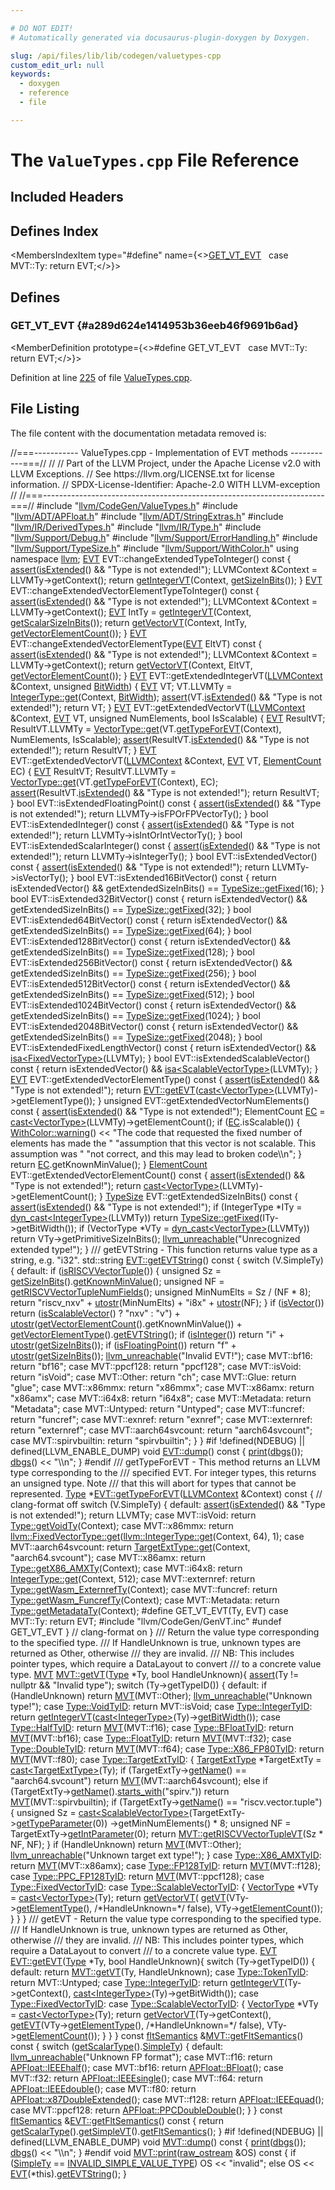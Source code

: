 ```yaml
---

# DO NOT EDIT!
# Automatically generated via docusaurus-plugin-doxygen by Doxygen.

slug: /api/files/lib/lib/codegen/valuetypes-cpp
custom_edit_url: null
keywords:
  - doxygen
  - reference
  - file

---
```





# The `ValueTypes.cpp` File Reference

<DoxygenPage pluginConfig={pluginConfig}>



## Included Headers

<IncludesList>
<IncludesListItem
  filePath="llvm/CodeGen/ValueTypes.h"
  permalink="/docs/api/files/include/include/llvm/include/llvm/codegen/valuetypes-h"
  isLocal="true" />
<IncludesListItem
  filePath="llvm/ADT/APFloat.h"
  permalink="/docs/api/files/include/include/llvm/include/llvm/adt/apfloat-h"
  isLocal="true" />
<IncludesListItem
  filePath="llvm/ADT/StringExtras.h"
  permalink="/docs/api/files/include/include/llvm/include/llvm/adt/stringextras-h"
  isLocal="true" />
<IncludesListItem
  filePath="llvm/IR/DerivedTypes.h"
  permalink="/docs/api/files/include/include/llvm/include/llvm/ir/derivedtypes-h"
  isLocal="true" />
<IncludesListItem
  filePath="llvm/IR/Type.h"
  permalink="/docs/api/files/include/include/llvm/include/llvm/ir/type-h"
  isLocal="true" />
<IncludesListItem
  filePath="llvm/Support/Debug.h"
  permalink="/docs/api/files/include/include/llvm/include/llvm/support/debug-h"
  isLocal="true" />
<IncludesListItem
  filePath="llvm/Support/ErrorHandling.h"
  permalink="/docs/api/files/include/include/llvm/include/llvm/support/errorhandling-h"
  isLocal="true" />
<IncludesListItem
  filePath="llvm/Support/TypeSize.h"
  permalink="/docs/api/files/include/include/llvm/include/llvm/support/typesize-h"
  isLocal="true" />
<IncludesListItem
  filePath="llvm/Support/WithColor.h"
  permalink="/docs/api/files/include/include/llvm/include/llvm/support/withcolor-h"
  isLocal="true" />
<IncludesListItem
  filePath="llvm/CodeGen/GenVT.inc"
  permalink=""
  isLocal="true" />
</IncludesList>

## Defines Index

<MembersIndex>

<MembersIndexItem
  type="#define"
  name={<><a href="#a289d624e1414953b36eeb46f9691b6ad">GET&#95;VT&#95;EVT</a>&nbsp;&nbsp;&nbsp;case MVT::Ty: return EVT;</>}>
</MembersIndexItem>

</MembersIndex>


<SectionDefinition>

## Defines

### GET&#95;VT&#95;EVT {#a289d624e1414953b36eeb46f9691b6ad}

<MemberDefinition
  prototype={<>#define GET&#95;VT&#95;EVT&nbsp;&nbsp;&nbsp;case MVT::Ty: return EVT;</>}>

Definition at line <a href="#l00225">225</a> of file <a href="/docs/api/files/lib/lib/codegen/valuetypes-cpp">ValueTypes.cpp</a>.
</MemberDefinition>

</SectionDefinition>

## File Listing

The file content with the documentation metadata removed is:

<ProgramListing>

<Link id="l00001" /><CodeLine lineNumber="1"><span class="doxyHighlightComment">//===----------- ValueTypes.cpp - Implementation of EVT methods -----------===//</span></CodeLine>
<Link id="l00002" /><CodeLine lineNumber="2"><span class="doxyHighlightComment">//</span></CodeLine>
<Link id="l00003" /><CodeLine lineNumber="3"><span class="doxyHighlightComment">// Part of the LLVM Project, under the Apache License v2.0 with LLVM Exceptions.</span></CodeLine>
<Link id="l00004" /><CodeLine lineNumber="4"><span class="doxyHighlightComment">// See https://llvm.org/LICENSE.txt for license information.</span></CodeLine>
<Link id="l00005" /><CodeLine lineNumber="5"><span class="doxyHighlightComment">// SPDX-License-Identifier: Apache-2.0 WITH LLVM-exception</span></CodeLine>
<Link id="l00006" /><CodeLine lineNumber="6"><span class="doxyHighlightComment">//</span></CodeLine>
<Link id="l00007" /><CodeLine lineNumber="7"><span class="doxyHighlightComment">//===----------------------------------------------------------------------===//</span></CodeLine>
<Link id="l00008" /><CodeLine lineNumber="8"></CodeLine>
<Link id="l00009" /><CodeLine lineNumber="9"><span class="doxyHighlightPreprocessor">#include &quot;<a href="/docs/api/files/include/include/llvm/include/llvm/codegen/valuetypes-h">llvm/CodeGen/ValueTypes.h</a>&quot;</span></CodeLine>
<Link id="l00010" /><CodeLine lineNumber="10"><span class="doxyHighlightPreprocessor">#include &quot;<a href="/docs/api/files/include/include/llvm/include/llvm/adt/apfloat-h">llvm/ADT/APFloat.h</a>&quot;</span></CodeLine>
<Link id="l00011" /><CodeLine lineNumber="11"><span class="doxyHighlightPreprocessor">#include &quot;<a href="/docs/api/files/include/include/llvm/include/llvm/adt/stringextras-h">llvm/ADT/StringExtras.h</a>&quot;</span></CodeLine>
<Link id="l00012" /><CodeLine lineNumber="12"><span class="doxyHighlightPreprocessor">#include &quot;<a href="/docs/api/files/include/include/llvm/include/llvm/ir/derivedtypes-h">llvm/IR/DerivedTypes.h</a>&quot;</span></CodeLine>
<Link id="l00013" /><CodeLine lineNumber="13"><span class="doxyHighlightPreprocessor">#include &quot;<a href="/docs/api/files/include/include/llvm/include/llvm/ir/type-h">llvm/IR/Type.h</a>&quot;</span></CodeLine>
<Link id="l00014" /><CodeLine lineNumber="14"><span class="doxyHighlightPreprocessor">#include &quot;<a href="/docs/api/files/include/include/llvm/include/llvm/support/debug-h">llvm/Support/Debug.h</a>&quot;</span></CodeLine>
<Link id="l00015" /><CodeLine lineNumber="15"><span class="doxyHighlightPreprocessor">#include &quot;<a href="/docs/api/files/include/include/llvm/include/llvm/support/errorhandling-h">llvm/Support/ErrorHandling.h</a>&quot;</span></CodeLine>
<Link id="l00016" /><CodeLine lineNumber="16"><span class="doxyHighlightPreprocessor">#include &quot;<a href="/docs/api/files/include/include/llvm/include/llvm/support/typesize-h">llvm/Support/TypeSize.h</a>&quot;</span></CodeLine>
<Link id="l00017" /><CodeLine lineNumber="17"><span class="doxyHighlightPreprocessor">#include &quot;<a href="/docs/api/files/include/include/llvm/include/llvm/support/withcolor-h">llvm/Support/WithColor.h</a>&quot;</span></CodeLine>
<Link id="l00018" /><CodeLine lineNumber="18"><span class="doxyHighlightKeyword">using namespace </span><span class="doxyHighlight"><a href="/docs/api/namespaces/llvm">llvm</a>;</span></CodeLine>
<Link id="l00019" /><CodeLine lineNumber="19"></CodeLine>
<Link id="l00020" /><CodeLine lineNumber="20"><span class="doxyHighlight"><a href="/docs/api/structs/llvm/evt">EVT</a> EVT::changeExtendedTypeToInteger()</span><span class="doxyHighlightKeyword"> const </span><span class="doxyHighlight">&#123;</span></CodeLine>
<Link id="l00021" /><CodeLine lineNumber="21"><span class="doxyHighlight">  <a href="/docs/api/files/lib/lib/target/lib/target/amdgpu/silowercontrolflow-cpp/#a4868c5d81c5ccc98c47aeab6244346a0">assert</a>(<a href="/docs/api/structs/llvm/evt/#abda309a31acb43c06215c1772727bf1c">isExtended</a>() &amp;&amp; </span><span class="doxyHighlightStringLiteral">&quot;Type is not extended!&quot;</span><span class="doxyHighlight">);</span></CodeLine>
<Link id="l00022" /><CodeLine lineNumber="22"><span class="doxyHighlight">  LLVMContext &amp;Context = LLVMTy-&gt;getContext();</span></CodeLine>
<Link id="l00023" /><CodeLine lineNumber="23"><span class="doxyHighlight">  </span><span class="doxyHighlightKeywordFlow">return</span><span class="doxyHighlight"> <a href="/docs/api/structs/llvm/evt/#a752372e170e4e7c595bf8810bb52adf2">getIntegerVT</a>(Context, <a href="/docs/api/structs/llvm/evt/#a45e76d44a189e456d52e37ba3dda0fce">getSizeInBits</a>());</span></CodeLine>
<Link id="l00024" /><CodeLine lineNumber="24"><span class="doxyHighlight">&#125;</span></CodeLine>
<Link id="l00025" /><CodeLine lineNumber="25"></CodeLine>
<Link id="l00026" /><CodeLine lineNumber="26"><span class="doxyHighlight"><a href="/docs/api/structs/llvm/evt">EVT</a> EVT::changeExtendedVectorElementTypeToInteger()</span><span class="doxyHighlightKeyword"> const </span><span class="doxyHighlight">&#123;</span></CodeLine>
<Link id="l00027" /><CodeLine lineNumber="27"><span class="doxyHighlight">  <a href="/docs/api/files/lib/lib/target/lib/target/amdgpu/silowercontrolflow-cpp/#a4868c5d81c5ccc98c47aeab6244346a0">assert</a>(<a href="/docs/api/structs/llvm/evt/#abda309a31acb43c06215c1772727bf1c">isExtended</a>() &amp;&amp; </span><span class="doxyHighlightStringLiteral">&quot;Type is not extended!&quot;</span><span class="doxyHighlight">);</span></CodeLine>
<Link id="l00028" /><CodeLine lineNumber="28"><span class="doxyHighlight">  LLVMContext &amp;Context = LLVMTy-&gt;getContext();</span></CodeLine>
<Link id="l00029" /><CodeLine lineNumber="29"><span class="doxyHighlight">  <a href="/docs/api/structs/llvm/evt/#a05ba7800be90a94bec3d4a4eaf29cfa8">EVT</a> IntTy = <a href="/docs/api/structs/llvm/evt/#a752372e170e4e7c595bf8810bb52adf2">getIntegerVT</a>(Context, <a href="/docs/api/structs/llvm/evt/#a547a88964f1673c84410baa7a2a83f4d">getScalarSizeInBits</a>());</span></CodeLine>
<Link id="l00030" /><CodeLine lineNumber="30"><span class="doxyHighlight">  </span><span class="doxyHighlightKeywordFlow">return</span><span class="doxyHighlight"> <a href="/docs/api/structs/llvm/evt/#a210ba6b43ba451b698857dd9de71bd15">getVectorVT</a>(Context, IntTy, <a href="/docs/api/structs/llvm/evt/#a3d102abca1c9c95f36546dff2f39273b">getVectorElementCount</a>());</span></CodeLine>
<Link id="l00031" /><CodeLine lineNumber="31"><span class="doxyHighlight">&#125;</span></CodeLine>
<Link id="l00032" /><CodeLine lineNumber="32"></CodeLine>
<Link id="l00033" /><CodeLine lineNumber="33"><span class="doxyHighlight"><a href="/docs/api/structs/llvm/evt">EVT</a> EVT::changeExtendedVectorElementType(<a href="/docs/api/structs/llvm/evt">EVT</a> EltVT)</span><span class="doxyHighlightKeyword"> const </span><span class="doxyHighlight">&#123;</span></CodeLine>
<Link id="l00034" /><CodeLine lineNumber="34"><span class="doxyHighlight">  <a href="/docs/api/files/lib/lib/target/lib/target/amdgpu/silowercontrolflow-cpp/#a4868c5d81c5ccc98c47aeab6244346a0">assert</a>(<a href="/docs/api/structs/llvm/evt/#abda309a31acb43c06215c1772727bf1c">isExtended</a>() &amp;&amp; </span><span class="doxyHighlightStringLiteral">&quot;Type is not extended!&quot;</span><span class="doxyHighlight">);</span></CodeLine>
<Link id="l00035" /><CodeLine lineNumber="35"><span class="doxyHighlight">  LLVMContext &amp;Context = LLVMTy-&gt;getContext();</span></CodeLine>
<Link id="l00036" /><CodeLine lineNumber="36"><span class="doxyHighlight">  </span><span class="doxyHighlightKeywordFlow">return</span><span class="doxyHighlight"> <a href="/docs/api/structs/llvm/evt/#a210ba6b43ba451b698857dd9de71bd15">getVectorVT</a>(Context, EltVT, <a href="/docs/api/structs/llvm/evt/#a3d102abca1c9c95f36546dff2f39273b">getVectorElementCount</a>());</span></CodeLine>
<Link id="l00037" /><CodeLine lineNumber="37"><span class="doxyHighlight">&#125;</span></CodeLine>
<Link id="l00038" /><CodeLine lineNumber="38"></CodeLine>
<Link id="l00039" /><CodeLine lineNumber="39"><span class="doxyHighlight"><a href="/docs/api/structs/llvm/evt">EVT</a> EVT::getExtendedIntegerVT(<a href="/docs/api/classes/llvm/llvmcontext">LLVMContext</a> &amp;Context, </span><span class="doxyHighlightKeywordType">unsigned</span><span class="doxyHighlight"> <a href="/docs/api/namespaces/llvm/#abee0df5f7f703bb4462aba260ba0a60f">BitWidth</a>) &#123;</span></CodeLine>
<Link id="l00040" /><CodeLine lineNumber="40"><span class="doxyHighlight">  <a href="/docs/api/structs/llvm/evt/#a05ba7800be90a94bec3d4a4eaf29cfa8">EVT</a> VT;</span></CodeLine>
<Link id="l00041" /><CodeLine lineNumber="41"><span class="doxyHighlight">  VT.LLVMTy = <a href="/docs/api/classes/llvm/integertype/#a14f7b4f1aed38192fb6b7772eb506bdb">IntegerType::get</a>(Context, <a href="/docs/api/namespaces/llvm/#abee0df5f7f703bb4462aba260ba0a60f">BitWidth</a>);</span></CodeLine>
<Link id="l00042" /><CodeLine lineNumber="42"><span class="doxyHighlight">  <a href="/docs/api/files/lib/lib/target/lib/target/amdgpu/silowercontrolflow-cpp/#a4868c5d81c5ccc98c47aeab6244346a0">assert</a>(VT.<a href="/docs/api/structs/llvm/evt/#abda309a31acb43c06215c1772727bf1c">isExtended</a>() &amp;&amp; </span><span class="doxyHighlightStringLiteral">&quot;Type is not extended!&quot;</span><span class="doxyHighlight">);</span></CodeLine>
<Link id="l00043" /><CodeLine lineNumber="43"><span class="doxyHighlight">  </span><span class="doxyHighlightKeywordFlow">return</span><span class="doxyHighlight"> VT;</span></CodeLine>
<Link id="l00044" /><CodeLine lineNumber="44"><span class="doxyHighlight">&#125;</span></CodeLine>
<Link id="l00045" /><CodeLine lineNumber="45"></CodeLine>
<Link id="l00046" /><CodeLine lineNumber="46"><span class="doxyHighlight"><a href="/docs/api/structs/llvm/evt">EVT</a> EVT::getExtendedVectorVT(<a href="/docs/api/classes/llvm/llvmcontext">LLVMContext</a> &amp;Context, <a href="/docs/api/structs/llvm/evt">EVT</a> VT, </span><span class="doxyHighlightKeywordType">unsigned</span><span class="doxyHighlight"> NumElements,</span></CodeLine>
<Link id="l00047" /><CodeLine lineNumber="47"><span class="doxyHighlight">                             </span><span class="doxyHighlightKeywordType">bool</span><span class="doxyHighlight"> IsScalable) &#123;</span></CodeLine>
<Link id="l00048" /><CodeLine lineNumber="48"><span class="doxyHighlight">  <a href="/docs/api/structs/llvm/evt/#a05ba7800be90a94bec3d4a4eaf29cfa8">EVT</a> ResultVT;</span></CodeLine>
<Link id="l00049" /><CodeLine lineNumber="49"><span class="doxyHighlight">  ResultVT.LLVMTy =</span></CodeLine>
<Link id="l00050" /><CodeLine lineNumber="50"><span class="doxyHighlight">      <a href="/docs/api/classes/llvm/vectortype/#a861be1e2092622462053c6d31dddbfd5">VectorType::get</a>(VT.<a href="/docs/api/structs/llvm/evt/#ab0cfceeb37508e56f9c127e59766a668">getTypeForEVT</a>(Context), NumElements, IsScalable);</span></CodeLine>
<Link id="l00051" /><CodeLine lineNumber="51"><span class="doxyHighlight">  <a href="/docs/api/files/lib/lib/target/lib/target/amdgpu/silowercontrolflow-cpp/#a4868c5d81c5ccc98c47aeab6244346a0">assert</a>(ResultVT.<a href="/docs/api/structs/llvm/evt/#abda309a31acb43c06215c1772727bf1c">isExtended</a>() &amp;&amp; </span><span class="doxyHighlightStringLiteral">&quot;Type is not extended!&quot;</span><span class="doxyHighlight">);</span></CodeLine>
<Link id="l00052" /><CodeLine lineNumber="52"><span class="doxyHighlight">  </span><span class="doxyHighlightKeywordFlow">return</span><span class="doxyHighlight"> ResultVT;</span></CodeLine>
<Link id="l00053" /><CodeLine lineNumber="53"><span class="doxyHighlight">&#125;</span></CodeLine>
<Link id="l00054" /><CodeLine lineNumber="54"></CodeLine>
<Link id="l00055" /><CodeLine lineNumber="55"><span class="doxyHighlight"><a href="/docs/api/structs/llvm/evt">EVT</a> EVT::getExtendedVectorVT(<a href="/docs/api/classes/llvm/llvmcontext">LLVMContext</a> &amp;Context, <a href="/docs/api/structs/llvm/evt">EVT</a> VT, <a href="/docs/api/classes/llvm/elementcount">ElementCount</a> EC) &#123;</span></CodeLine>
<Link id="l00056" /><CodeLine lineNumber="56"><span class="doxyHighlight">  <a href="/docs/api/structs/llvm/evt/#a05ba7800be90a94bec3d4a4eaf29cfa8">EVT</a> ResultVT;</span></CodeLine>
<Link id="l00057" /><CodeLine lineNumber="57"><span class="doxyHighlight">  ResultVT.LLVMTy = <a href="/docs/api/classes/llvm/vectortype/#a861be1e2092622462053c6d31dddbfd5">VectorType::get</a>(VT.<a href="/docs/api/structs/llvm/evt/#ab0cfceeb37508e56f9c127e59766a668">getTypeForEVT</a>(Context), EC);</span></CodeLine>
<Link id="l00058" /><CodeLine lineNumber="58"><span class="doxyHighlight">  <a href="/docs/api/files/lib/lib/target/lib/target/amdgpu/silowercontrolflow-cpp/#a4868c5d81c5ccc98c47aeab6244346a0">assert</a>(ResultVT.<a href="/docs/api/structs/llvm/evt/#abda309a31acb43c06215c1772727bf1c">isExtended</a>() &amp;&amp; </span><span class="doxyHighlightStringLiteral">&quot;Type is not extended!&quot;</span><span class="doxyHighlight">);</span></CodeLine>
<Link id="l00059" /><CodeLine lineNumber="59"><span class="doxyHighlight">  </span><span class="doxyHighlightKeywordFlow">return</span><span class="doxyHighlight"> ResultVT;</span></CodeLine>
<Link id="l00060" /><CodeLine lineNumber="60"><span class="doxyHighlight">&#125;</span></CodeLine>
<Link id="l00061" /><CodeLine lineNumber="61"></CodeLine>
<Link id="l00062" /><CodeLine lineNumber="62"><span class="doxyHighlightKeywordType">bool</span><span class="doxyHighlight"> EVT::isExtendedFloatingPoint()</span><span class="doxyHighlightKeyword"> const </span><span class="doxyHighlight">&#123;</span></CodeLine>
<Link id="l00063" /><CodeLine lineNumber="63"><span class="doxyHighlight">  <a href="/docs/api/files/lib/lib/target/lib/target/amdgpu/silowercontrolflow-cpp/#a4868c5d81c5ccc98c47aeab6244346a0">assert</a>(<a href="/docs/api/structs/llvm/evt/#abda309a31acb43c06215c1772727bf1c">isExtended</a>() &amp;&amp; </span><span class="doxyHighlightStringLiteral">&quot;Type is not extended!&quot;</span><span class="doxyHighlight">);</span></CodeLine>
<Link id="l00064" /><CodeLine lineNumber="64"><span class="doxyHighlight">  </span><span class="doxyHighlightKeywordFlow">return</span><span class="doxyHighlight"> LLVMTy-&gt;isFPOrFPVectorTy();</span></CodeLine>
<Link id="l00065" /><CodeLine lineNumber="65"><span class="doxyHighlight">&#125;</span></CodeLine>
<Link id="l00066" /><CodeLine lineNumber="66"></CodeLine>
<Link id="l00067" /><CodeLine lineNumber="67"><span class="doxyHighlightKeywordType">bool</span><span class="doxyHighlight"> EVT::isExtendedInteger()</span><span class="doxyHighlightKeyword"> const </span><span class="doxyHighlight">&#123;</span></CodeLine>
<Link id="l00068" /><CodeLine lineNumber="68"><span class="doxyHighlight">  <a href="/docs/api/files/lib/lib/target/lib/target/amdgpu/silowercontrolflow-cpp/#a4868c5d81c5ccc98c47aeab6244346a0">assert</a>(<a href="/docs/api/structs/llvm/evt/#abda309a31acb43c06215c1772727bf1c">isExtended</a>() &amp;&amp; </span><span class="doxyHighlightStringLiteral">&quot;Type is not extended!&quot;</span><span class="doxyHighlight">);</span></CodeLine>
<Link id="l00069" /><CodeLine lineNumber="69"><span class="doxyHighlight">  </span><span class="doxyHighlightKeywordFlow">return</span><span class="doxyHighlight"> LLVMTy-&gt;isIntOrIntVectorTy();</span></CodeLine>
<Link id="l00070" /><CodeLine lineNumber="70"><span class="doxyHighlight">&#125;</span></CodeLine>
<Link id="l00071" /><CodeLine lineNumber="71"></CodeLine>
<Link id="l00072" /><CodeLine lineNumber="72"><span class="doxyHighlightKeywordType">bool</span><span class="doxyHighlight"> EVT::isExtendedScalarInteger()</span><span class="doxyHighlightKeyword"> const </span><span class="doxyHighlight">&#123;</span></CodeLine>
<Link id="l00073" /><CodeLine lineNumber="73"><span class="doxyHighlight">  <a href="/docs/api/files/lib/lib/target/lib/target/amdgpu/silowercontrolflow-cpp/#a4868c5d81c5ccc98c47aeab6244346a0">assert</a>(<a href="/docs/api/structs/llvm/evt/#abda309a31acb43c06215c1772727bf1c">isExtended</a>() &amp;&amp; </span><span class="doxyHighlightStringLiteral">&quot;Type is not extended!&quot;</span><span class="doxyHighlight">);</span></CodeLine>
<Link id="l00074" /><CodeLine lineNumber="74"><span class="doxyHighlight">  </span><span class="doxyHighlightKeywordFlow">return</span><span class="doxyHighlight"> LLVMTy-&gt;isIntegerTy();</span></CodeLine>
<Link id="l00075" /><CodeLine lineNumber="75"><span class="doxyHighlight">&#125;</span></CodeLine>
<Link id="l00076" /><CodeLine lineNumber="76"></CodeLine>
<Link id="l00077" /><CodeLine lineNumber="77"><span class="doxyHighlightKeywordType">bool</span><span class="doxyHighlight"> EVT::isExtendedVector()</span><span class="doxyHighlightKeyword"> const </span><span class="doxyHighlight">&#123;</span></CodeLine>
<Link id="l00078" /><CodeLine lineNumber="78"><span class="doxyHighlight">  <a href="/docs/api/files/lib/lib/target/lib/target/amdgpu/silowercontrolflow-cpp/#a4868c5d81c5ccc98c47aeab6244346a0">assert</a>(<a href="/docs/api/structs/llvm/evt/#abda309a31acb43c06215c1772727bf1c">isExtended</a>() &amp;&amp; </span><span class="doxyHighlightStringLiteral">&quot;Type is not extended!&quot;</span><span class="doxyHighlight">);</span></CodeLine>
<Link id="l00079" /><CodeLine lineNumber="79"><span class="doxyHighlight">  </span><span class="doxyHighlightKeywordFlow">return</span><span class="doxyHighlight"> LLVMTy-&gt;isVectorTy();</span></CodeLine>
<Link id="l00080" /><CodeLine lineNumber="80"><span class="doxyHighlight">&#125;</span></CodeLine>
<Link id="l00081" /><CodeLine lineNumber="81"></CodeLine>
<Link id="l00082" /><CodeLine lineNumber="82"><span class="doxyHighlightKeywordType">bool</span><span class="doxyHighlight"> EVT::isExtended16BitVector()</span><span class="doxyHighlightKeyword"> const </span><span class="doxyHighlight">&#123;</span></CodeLine>
<Link id="l00083" /><CodeLine lineNumber="83"><span class="doxyHighlight">  </span><span class="doxyHighlightKeywordFlow">return</span><span class="doxyHighlight"> isExtendedVector() &amp;&amp;</span></CodeLine>
<Link id="l00084" /><CodeLine lineNumber="84"><span class="doxyHighlight">         getExtendedSizeInBits() == <a href="/docs/api/classes/llvm/typesize/#a003b4369b4130e669dc9139798e0193c">TypeSize::getFixed</a>(16);</span></CodeLine>
<Link id="l00085" /><CodeLine lineNumber="85"><span class="doxyHighlight">&#125;</span></CodeLine>
<Link id="l00086" /><CodeLine lineNumber="86"></CodeLine>
<Link id="l00087" /><CodeLine lineNumber="87"><span class="doxyHighlightKeywordType">bool</span><span class="doxyHighlight"> EVT::isExtended32BitVector()</span><span class="doxyHighlightKeyword"> const </span><span class="doxyHighlight">&#123;</span></CodeLine>
<Link id="l00088" /><CodeLine lineNumber="88"><span class="doxyHighlight">  </span><span class="doxyHighlightKeywordFlow">return</span><span class="doxyHighlight"> isExtendedVector() &amp;&amp;</span></CodeLine>
<Link id="l00089" /><CodeLine lineNumber="89"><span class="doxyHighlight">         getExtendedSizeInBits() == <a href="/docs/api/classes/llvm/typesize/#a003b4369b4130e669dc9139798e0193c">TypeSize::getFixed</a>(32);</span></CodeLine>
<Link id="l00090" /><CodeLine lineNumber="90"><span class="doxyHighlight">&#125;</span></CodeLine>
<Link id="l00091" /><CodeLine lineNumber="91"></CodeLine>
<Link id="l00092" /><CodeLine lineNumber="92"><span class="doxyHighlightKeywordType">bool</span><span class="doxyHighlight"> EVT::isExtended64BitVector()</span><span class="doxyHighlightKeyword"> const </span><span class="doxyHighlight">&#123;</span></CodeLine>
<Link id="l00093" /><CodeLine lineNumber="93"><span class="doxyHighlight">  </span><span class="doxyHighlightKeywordFlow">return</span><span class="doxyHighlight"> isExtendedVector() &amp;&amp;</span></CodeLine>
<Link id="l00094" /><CodeLine lineNumber="94"><span class="doxyHighlight">         getExtendedSizeInBits() == <a href="/docs/api/classes/llvm/typesize/#a003b4369b4130e669dc9139798e0193c">TypeSize::getFixed</a>(64);</span></CodeLine>
<Link id="l00095" /><CodeLine lineNumber="95"><span class="doxyHighlight">&#125;</span></CodeLine>
<Link id="l00096" /><CodeLine lineNumber="96"></CodeLine>
<Link id="l00097" /><CodeLine lineNumber="97"><span class="doxyHighlightKeywordType">bool</span><span class="doxyHighlight"> EVT::isExtended128BitVector()</span><span class="doxyHighlightKeyword"> const </span><span class="doxyHighlight">&#123;</span></CodeLine>
<Link id="l00098" /><CodeLine lineNumber="98"><span class="doxyHighlight">  </span><span class="doxyHighlightKeywordFlow">return</span><span class="doxyHighlight"> isExtendedVector() &amp;&amp;</span></CodeLine>
<Link id="l00099" /><CodeLine lineNumber="99"><span class="doxyHighlight">         getExtendedSizeInBits() == <a href="/docs/api/classes/llvm/typesize/#a003b4369b4130e669dc9139798e0193c">TypeSize::getFixed</a>(128);</span></CodeLine>
<Link id="l00100" /><CodeLine lineNumber="100"><span class="doxyHighlight">&#125;</span></CodeLine>
<Link id="l00101" /><CodeLine lineNumber="101"></CodeLine>
<Link id="l00102" /><CodeLine lineNumber="102"><span class="doxyHighlightKeywordType">bool</span><span class="doxyHighlight"> EVT::isExtended256BitVector()</span><span class="doxyHighlightKeyword"> const </span><span class="doxyHighlight">&#123;</span></CodeLine>
<Link id="l00103" /><CodeLine lineNumber="103"><span class="doxyHighlight">  </span><span class="doxyHighlightKeywordFlow">return</span><span class="doxyHighlight"> isExtendedVector() &amp;&amp;</span></CodeLine>
<Link id="l00104" /><CodeLine lineNumber="104"><span class="doxyHighlight">         getExtendedSizeInBits() == <a href="/docs/api/classes/llvm/typesize/#a003b4369b4130e669dc9139798e0193c">TypeSize::getFixed</a>(256);</span></CodeLine>
<Link id="l00105" /><CodeLine lineNumber="105"><span class="doxyHighlight">&#125;</span></CodeLine>
<Link id="l00106" /><CodeLine lineNumber="106"></CodeLine>
<Link id="l00107" /><CodeLine lineNumber="107"><span class="doxyHighlightKeywordType">bool</span><span class="doxyHighlight"> EVT::isExtended512BitVector()</span><span class="doxyHighlightKeyword"> const </span><span class="doxyHighlight">&#123;</span></CodeLine>
<Link id="l00108" /><CodeLine lineNumber="108"><span class="doxyHighlight">  </span><span class="doxyHighlightKeywordFlow">return</span><span class="doxyHighlight"> isExtendedVector() &amp;&amp;</span></CodeLine>
<Link id="l00109" /><CodeLine lineNumber="109"><span class="doxyHighlight">         getExtendedSizeInBits() == <a href="/docs/api/classes/llvm/typesize/#a003b4369b4130e669dc9139798e0193c">TypeSize::getFixed</a>(512);</span></CodeLine>
<Link id="l00110" /><CodeLine lineNumber="110"><span class="doxyHighlight">&#125;</span></CodeLine>
<Link id="l00111" /><CodeLine lineNumber="111"></CodeLine>
<Link id="l00112" /><CodeLine lineNumber="112"><span class="doxyHighlightKeywordType">bool</span><span class="doxyHighlight"> EVT::isExtended1024BitVector()</span><span class="doxyHighlightKeyword"> const </span><span class="doxyHighlight">&#123;</span></CodeLine>
<Link id="l00113" /><CodeLine lineNumber="113"><span class="doxyHighlight">  </span><span class="doxyHighlightKeywordFlow">return</span><span class="doxyHighlight"> isExtendedVector() &amp;&amp;</span></CodeLine>
<Link id="l00114" /><CodeLine lineNumber="114"><span class="doxyHighlight">         getExtendedSizeInBits() == <a href="/docs/api/classes/llvm/typesize/#a003b4369b4130e669dc9139798e0193c">TypeSize::getFixed</a>(1024);</span></CodeLine>
<Link id="l00115" /><CodeLine lineNumber="115"><span class="doxyHighlight">&#125;</span></CodeLine>
<Link id="l00116" /><CodeLine lineNumber="116"></CodeLine>
<Link id="l00117" /><CodeLine lineNumber="117"><span class="doxyHighlightKeywordType">bool</span><span class="doxyHighlight"> EVT::isExtended2048BitVector()</span><span class="doxyHighlightKeyword"> const </span><span class="doxyHighlight">&#123;</span></CodeLine>
<Link id="l00118" /><CodeLine lineNumber="118"><span class="doxyHighlight">  </span><span class="doxyHighlightKeywordFlow">return</span><span class="doxyHighlight"> isExtendedVector() &amp;&amp;</span></CodeLine>
<Link id="l00119" /><CodeLine lineNumber="119"><span class="doxyHighlight">         getExtendedSizeInBits() == <a href="/docs/api/classes/llvm/typesize/#a003b4369b4130e669dc9139798e0193c">TypeSize::getFixed</a>(2048);</span></CodeLine>
<Link id="l00120" /><CodeLine lineNumber="120"><span class="doxyHighlight">&#125;</span></CodeLine>
<Link id="l00121" /><CodeLine lineNumber="121"></CodeLine>
<Link id="l00122" /><CodeLine lineNumber="122"><span class="doxyHighlightKeywordType">bool</span><span class="doxyHighlight"> EVT::isExtendedFixedLengthVector()</span><span class="doxyHighlightKeyword"> const </span><span class="doxyHighlight">&#123;</span></CodeLine>
<Link id="l00123" /><CodeLine lineNumber="123"><span class="doxyHighlight">  </span><span class="doxyHighlightKeywordFlow">return</span><span class="doxyHighlight"> isExtendedVector() &amp;&amp; <a href="/docs/api/namespaces/llvm/#a92ca992e52dddc420f4b069cae06dfbe">isa&lt;FixedVectorType&gt;</a>(LLVMTy);</span></CodeLine>
<Link id="l00124" /><CodeLine lineNumber="124"><span class="doxyHighlight">&#125;</span></CodeLine>
<Link id="l00125" /><CodeLine lineNumber="125"></CodeLine>
<Link id="l00126" /><CodeLine lineNumber="126"><span class="doxyHighlightKeywordType">bool</span><span class="doxyHighlight"> EVT::isExtendedScalableVector()</span><span class="doxyHighlightKeyword"> const </span><span class="doxyHighlight">&#123;</span></CodeLine>
<Link id="l00127" /><CodeLine lineNumber="127"><span class="doxyHighlight">  </span><span class="doxyHighlightKeywordFlow">return</span><span class="doxyHighlight"> isExtendedVector() &amp;&amp; <a href="/docs/api/namespaces/llvm/#a92ca992e52dddc420f4b069cae06dfbe">isa&lt;ScalableVectorType&gt;</a>(LLVMTy);</span></CodeLine>
<Link id="l00128" /><CodeLine lineNumber="128"><span class="doxyHighlight">&#125;</span></CodeLine>
<Link id="l00129" /><CodeLine lineNumber="129"></CodeLine>
<Link id="l00130" /><CodeLine lineNumber="130"><span class="doxyHighlight"><a href="/docs/api/structs/llvm/evt">EVT</a> EVT::getExtendedVectorElementType()</span><span class="doxyHighlightKeyword"> const </span><span class="doxyHighlight">&#123;</span></CodeLine>
<Link id="l00131" /><CodeLine lineNumber="131"><span class="doxyHighlight">  <a href="/docs/api/files/lib/lib/target/lib/target/amdgpu/silowercontrolflow-cpp/#a4868c5d81c5ccc98c47aeab6244346a0">assert</a>(<a href="/docs/api/structs/llvm/evt/#abda309a31acb43c06215c1772727bf1c">isExtended</a>() &amp;&amp; </span><span class="doxyHighlightStringLiteral">&quot;Type is not extended!&quot;</span><span class="doxyHighlight">);</span></CodeLine>
<Link id="l00132" /><CodeLine lineNumber="132"><span class="doxyHighlight">  </span><span class="doxyHighlightKeywordFlow">return</span><span class="doxyHighlight"> <a href="/docs/api/structs/llvm/evt/#a5db8faf73cf29bcefdb3bdfadf3dc2c1">EVT::getEVT</a>(<a href="/docs/api/namespaces/llvm/#ac4fc845f5ed92de63cd4474f128f5fc5">cast&lt;VectorType&gt;</a>(LLVMTy)-&gt;getElementType());</span></CodeLine>
<Link id="l00133" /><CodeLine lineNumber="133"><span class="doxyHighlight">&#125;</span></CodeLine>
<Link id="l00134" /><CodeLine lineNumber="134"></CodeLine>
<Link id="l00135" /><CodeLine lineNumber="135"><span class="doxyHighlightKeywordType">unsigned</span><span class="doxyHighlight"> EVT::getExtendedVectorNumElements()</span><span class="doxyHighlightKeyword"> const </span><span class="doxyHighlight">&#123;</span></CodeLine>
<Link id="l00136" /><CodeLine lineNumber="136"><span class="doxyHighlight">  <a href="/docs/api/files/lib/lib/target/lib/target/amdgpu/silowercontrolflow-cpp/#a4868c5d81c5ccc98c47aeab6244346a0">assert</a>(<a href="/docs/api/structs/llvm/evt/#abda309a31acb43c06215c1772727bf1c">isExtended</a>() &amp;&amp; </span><span class="doxyHighlightStringLiteral">&quot;Type is not extended!&quot;</span><span class="doxyHighlight">);</span></CodeLine>
<Link id="l00137" /><CodeLine lineNumber="137"><span class="doxyHighlight">  ElementCount <a href="/docs/api/namespaces/llvm/codeview/#a2e1cbb0e2bd7a35ed99c31853dc45374a3fd6b696867d70225deda7868308679b">EC</a> = <a href="/docs/api/namespaces/llvm/#ac4fc845f5ed92de63cd4474f128f5fc5">cast&lt;VectorType&gt;</a>(LLVMTy)-&gt;getElementCount();</span></CodeLine>
<Link id="l00138" /><CodeLine lineNumber="138"><span class="doxyHighlight">  </span><span class="doxyHighlightKeywordFlow">if</span><span class="doxyHighlight"> (<a href="/docs/api/namespaces/llvm/codeview/#a2e1cbb0e2bd7a35ed99c31853dc45374a3fd6b696867d70225deda7868308679b">EC</a>.isScalable()) &#123;</span></CodeLine>
<Link id="l00139" /><CodeLine lineNumber="139"><span class="doxyHighlight">    <a href="/docs/api/classes/llvm/withcolor/#a237ad6eae22f6b2746a542c02d309a5b">WithColor::warning</a>()</span></CodeLine>
<Link id="l00140" /><CodeLine lineNumber="140"><span class="doxyHighlight">        &lt;&lt; </span><span class="doxyHighlightStringLiteral">&quot;The code that requested the fixed number of elements has made the &quot;</span></CodeLine>
<Link id="l00141" /><CodeLine lineNumber="141"><span class="doxyHighlight">           </span><span class="doxyHighlightStringLiteral">&quot;assumption that this vector is not scalable. This assumption was &quot;</span></CodeLine>
<Link id="l00142" /><CodeLine lineNumber="142"><span class="doxyHighlight">           </span><span class="doxyHighlightStringLiteral">&quot;not correct, and this may lead to broken code\\n&quot;</span><span class="doxyHighlight">;</span></CodeLine>
<Link id="l00143" /><CodeLine lineNumber="143"><span class="doxyHighlight">  &#125;</span></CodeLine>
<Link id="l00144" /><CodeLine lineNumber="144"><span class="doxyHighlight">  </span><span class="doxyHighlightKeywordFlow">return</span><span class="doxyHighlight"> <a href="/docs/api/namespaces/llvm/codeview/#a2e1cbb0e2bd7a35ed99c31853dc45374a3fd6b696867d70225deda7868308679b">EC</a>.getKnownMinValue();</span></CodeLine>
<Link id="l00145" /><CodeLine lineNumber="145"><span class="doxyHighlight">&#125;</span></CodeLine>
<Link id="l00146" /><CodeLine lineNumber="146"></CodeLine>
<Link id="l00147" /><CodeLine lineNumber="147"><span class="doxyHighlight"><a href="/docs/api/classes/llvm/elementcount">ElementCount</a> EVT::getExtendedVectorElementCount()</span><span class="doxyHighlightKeyword"> const </span><span class="doxyHighlight">&#123;</span></CodeLine>
<Link id="l00148" /><CodeLine lineNumber="148"><span class="doxyHighlight">  <a href="/docs/api/files/lib/lib/target/lib/target/amdgpu/silowercontrolflow-cpp/#a4868c5d81c5ccc98c47aeab6244346a0">assert</a>(<a href="/docs/api/structs/llvm/evt/#abda309a31acb43c06215c1772727bf1c">isExtended</a>() &amp;&amp; </span><span class="doxyHighlightStringLiteral">&quot;Type is not extended!&quot;</span><span class="doxyHighlight">);</span></CodeLine>
<Link id="l00149" /><CodeLine lineNumber="149"><span class="doxyHighlight">  </span><span class="doxyHighlightKeywordFlow">return</span><span class="doxyHighlight"> <a href="/docs/api/namespaces/llvm/#ac4fc845f5ed92de63cd4474f128f5fc5">cast&lt;VectorType&gt;</a>(LLVMTy)-&gt;getElementCount();</span></CodeLine>
<Link id="l00150" /><CodeLine lineNumber="150"><span class="doxyHighlight">&#125;</span></CodeLine>
<Link id="l00151" /><CodeLine lineNumber="151"></CodeLine>
<Link id="l00152" /><CodeLine lineNumber="152"><span class="doxyHighlight"><a href="/docs/api/classes/llvm/typesize">TypeSize</a> EVT::getExtendedSizeInBits()</span><span class="doxyHighlightKeyword"> const </span><span class="doxyHighlight">&#123;</span></CodeLine>
<Link id="l00153" /><CodeLine lineNumber="153"><span class="doxyHighlight">  <a href="/docs/api/files/lib/lib/target/lib/target/amdgpu/silowercontrolflow-cpp/#a4868c5d81c5ccc98c47aeab6244346a0">assert</a>(<a href="/docs/api/structs/llvm/evt/#abda309a31acb43c06215c1772727bf1c">isExtended</a>() &amp;&amp; </span><span class="doxyHighlightStringLiteral">&quot;Type is not extended!&quot;</span><span class="doxyHighlight">);</span></CodeLine>
<Link id="l00154" /><CodeLine lineNumber="154"><span class="doxyHighlight">  </span><span class="doxyHighlightKeywordFlow">if</span><span class="doxyHighlight"> (IntegerType &#42;ITy = <a href="/docs/api/namespaces/llvm/#a22eeee01734061ac1b31ccd994c49eef">dyn&#95;cast&lt;IntegerType&gt;</a>(LLVMTy))</span></CodeLine>
<Link id="l00155" /><CodeLine lineNumber="155"><span class="doxyHighlight">    </span><span class="doxyHighlightKeywordFlow">return</span><span class="doxyHighlight"> <a href="/docs/api/classes/llvm/typesize/#a003b4369b4130e669dc9139798e0193c">TypeSize::getFixed</a>(ITy-&gt;getBitWidth());</span></CodeLine>
<Link id="l00156" /><CodeLine lineNumber="156"><span class="doxyHighlight">  </span><span class="doxyHighlightKeywordFlow">if</span><span class="doxyHighlight"> (VectorType &#42;VTy = <a href="/docs/api/namespaces/llvm/#a22eeee01734061ac1b31ccd994c49eef">dyn&#95;cast&lt;VectorType&gt;</a>(LLVMTy))</span></CodeLine>
<Link id="l00157" /><CodeLine lineNumber="157"><span class="doxyHighlight">    </span><span class="doxyHighlightKeywordFlow">return</span><span class="doxyHighlight"> VTy-&gt;getPrimitiveSizeInBits();</span></CodeLine>
<Link id="l00158" /><CodeLine lineNumber="158"><span class="doxyHighlight">  <a href="/docs/api/files/include/include/llvm/include/llvm/support/errorhandling-h/#ace243f5c25697a1107cce46626b3dc94">llvm&#95;unreachable</a>(</span><span class="doxyHighlightStringLiteral">&quot;Unrecognized extended type!&quot;</span><span class="doxyHighlight">);</span></CodeLine>
<Link id="l00159" /><CodeLine lineNumber="159"><span class="doxyHighlight">&#125;</span></CodeLine>
<Link id="l00160" /><CodeLine lineNumber="160"></CodeLine>
<Link id="l00161" /><CodeLine lineNumber="161"><span class="doxyHighlightComment">/// getEVTString - This function returns value type as a string, e.g. &quot;i32&quot;.</span></CodeLine>
<Link id="l00162" /><CodeLine lineNumber="162" lineLink="/docs/api/structs/llvm/evt/#a923e1e1096d253c80d8a241754cb878f"><span class="doxyHighlight">std::string <a href="/docs/api/structs/llvm/evt/#a923e1e1096d253c80d8a241754cb878f">EVT::getEVTString</a>()</span><span class="doxyHighlightKeyword"> const </span><span class="doxyHighlight">&#123;</span></CodeLine>
<Link id="l00163" /><CodeLine lineNumber="163"><span class="doxyHighlight">  </span><span class="doxyHighlightKeywordFlow">switch</span><span class="doxyHighlight"> (V.SimpleTy) &#123;</span></CodeLine>
<Link id="l00164" /><CodeLine lineNumber="164"><span class="doxyHighlight">  </span><span class="doxyHighlightKeywordFlow">default</span><span class="doxyHighlight">:</span></CodeLine>
<Link id="l00165" /><CodeLine lineNumber="165"><span class="doxyHighlight">    </span><span class="doxyHighlightKeywordFlow">if</span><span class="doxyHighlight"> (<a href="/docs/api/structs/llvm/evt/#a7687d0ddaf12046ae258432e98ad083e">isRISCVVectorTuple</a>()) &#123;</span></CodeLine>
<Link id="l00166" /><CodeLine lineNumber="166"><span class="doxyHighlight">      </span><span class="doxyHighlightKeywordType">unsigned</span><span class="doxyHighlight"> Sz = <a href="/docs/api/structs/llvm/evt/#a45e76d44a189e456d52e37ba3dda0fce">getSizeInBits</a>().<a href="/docs/api/classes/llvm/details/fixedorscalablequantity/#ac4ab9dd9440c55bee1aa4a1195cee759">getKnownMinValue</a>();</span></CodeLine>
<Link id="l00167" /><CodeLine lineNumber="167"><span class="doxyHighlight">      </span><span class="doxyHighlightKeywordType">unsigned</span><span class="doxyHighlight"> NF = <a href="/docs/api/structs/llvm/evt/#a545976aff7ffb1bdec644f6ca5ddfc68">getRISCVVectorTupleNumFields</a>();</span></CodeLine>
<Link id="l00168" /><CodeLine lineNumber="168"><span class="doxyHighlight">      </span><span class="doxyHighlightKeywordType">unsigned</span><span class="doxyHighlight"> MinNumElts = Sz / (NF &#42; 8);</span></CodeLine>
<Link id="l00169" /><CodeLine lineNumber="169"><span class="doxyHighlight">      </span><span class="doxyHighlightKeywordFlow">return</span><span class="doxyHighlight"> </span><span class="doxyHighlightStringLiteral">&quot;riscv&#95;nxv&quot;</span><span class="doxyHighlight"> + <a href="/docs/api/namespaces/llvm/#a41972fe6f3fab862543b7b835a714f9b">utostr</a>(MinNumElts) + </span><span class="doxyHighlightStringLiteral">&quot;i8x&quot;</span><span class="doxyHighlight"> + <a href="/docs/api/namespaces/llvm/#a41972fe6f3fab862543b7b835a714f9b">utostr</a>(NF);</span></CodeLine>
<Link id="l00170" /><CodeLine lineNumber="170"><span class="doxyHighlight">    &#125;</span></CodeLine>
<Link id="l00171" /><CodeLine lineNumber="171"><span class="doxyHighlight">    </span><span class="doxyHighlightKeywordFlow">if</span><span class="doxyHighlight"> (<a href="/docs/api/structs/llvm/evt/#aa54976197fff266f4143beb44fc9764c">isVector</a>())</span></CodeLine>
<Link id="l00172" /><CodeLine lineNumber="172"><span class="doxyHighlight">      </span><span class="doxyHighlightKeywordFlow">return</span><span class="doxyHighlight"> (<a href="/docs/api/structs/llvm/evt/#ab8967b7214f38cdea9c0158dbe2ffa31">isScalableVector</a>() ? </span><span class="doxyHighlightStringLiteral">&quot;nxv&quot;</span><span class="doxyHighlight"> : </span><span class="doxyHighlightStringLiteral">&quot;v&quot;</span><span class="doxyHighlight">) +</span></CodeLine>
<Link id="l00173" /><CodeLine lineNumber="173"><span class="doxyHighlight">             <a href="/docs/api/namespaces/llvm/#a41972fe6f3fab862543b7b835a714f9b">utostr</a>(<a href="/docs/api/structs/llvm/evt/#a3d102abca1c9c95f36546dff2f39273b">getVectorElementCount</a>().getKnownMinValue()) +</span></CodeLine>
<Link id="l00174" /><CodeLine lineNumber="174"><span class="doxyHighlight">             <a href="/docs/api/structs/llvm/evt/#abc4c6365ade17ad4443ad0e381e7479d">getVectorElementType</a>().<a href="/docs/api/structs/llvm/evt/#a923e1e1096d253c80d8a241754cb878f">getEVTString</a>();</span></CodeLine>
<Link id="l00175" /><CodeLine lineNumber="175"><span class="doxyHighlight">    </span><span class="doxyHighlightKeywordFlow">if</span><span class="doxyHighlight"> (<a href="/docs/api/structs/llvm/evt/#af975bf04c49cc895cfe38e7dc126a2f1">isInteger</a>())</span></CodeLine>
<Link id="l00176" /><CodeLine lineNumber="176"><span class="doxyHighlight">      </span><span class="doxyHighlightKeywordFlow">return</span><span class="doxyHighlight"> </span><span class="doxyHighlightStringLiteral">&quot;i&quot;</span><span class="doxyHighlight"> + <a href="/docs/api/namespaces/llvm/#a41972fe6f3fab862543b7b835a714f9b">utostr</a>(<a href="/docs/api/structs/llvm/evt/#a45e76d44a189e456d52e37ba3dda0fce">getSizeInBits</a>());</span></CodeLine>
<Link id="l00177" /><CodeLine lineNumber="177"><span class="doxyHighlight">    </span><span class="doxyHighlightKeywordFlow">if</span><span class="doxyHighlight"> (<a href="/docs/api/structs/llvm/evt/#a3cb888a2ce8e95e0d9769687a5e2f7d8">isFloatingPoint</a>())</span></CodeLine>
<Link id="l00178" /><CodeLine lineNumber="178"><span class="doxyHighlight">      </span><span class="doxyHighlightKeywordFlow">return</span><span class="doxyHighlight"> </span><span class="doxyHighlightStringLiteral">&quot;f&quot;</span><span class="doxyHighlight"> + <a href="/docs/api/namespaces/llvm/#a41972fe6f3fab862543b7b835a714f9b">utostr</a>(<a href="/docs/api/structs/llvm/evt/#a45e76d44a189e456d52e37ba3dda0fce">getSizeInBits</a>());</span></CodeLine>
<Link id="l00179" /><CodeLine lineNumber="179"><span class="doxyHighlight">    <a href="/docs/api/files/include/include/llvm/include/llvm/support/errorhandling-h/#ace243f5c25697a1107cce46626b3dc94">llvm&#95;unreachable</a>(</span><span class="doxyHighlightStringLiteral">&quot;Invalid EVT!&quot;</span><span class="doxyHighlight">);</span></CodeLine>
<Link id="l00180" /><CodeLine lineNumber="180"><span class="doxyHighlight">  </span><span class="doxyHighlightKeywordFlow">case</span><span class="doxyHighlight"> MVT::bf16:      </span><span class="doxyHighlightKeywordFlow">return</span><span class="doxyHighlight"> </span><span class="doxyHighlightStringLiteral">&quot;bf16&quot;</span><span class="doxyHighlight">;</span></CodeLine>
<Link id="l00181" /><CodeLine lineNumber="181"><span class="doxyHighlight">  </span><span class="doxyHighlightKeywordFlow">case</span><span class="doxyHighlight"> MVT::ppcf128:   </span><span class="doxyHighlightKeywordFlow">return</span><span class="doxyHighlight"> </span><span class="doxyHighlightStringLiteral">&quot;ppcf128&quot;</span><span class="doxyHighlight">;</span></CodeLine>
<Link id="l00182" /><CodeLine lineNumber="182"><span class="doxyHighlight">  </span><span class="doxyHighlightKeywordFlow">case</span><span class="doxyHighlight"> MVT::isVoid:    </span><span class="doxyHighlightKeywordFlow">return</span><span class="doxyHighlight"> </span><span class="doxyHighlightStringLiteral">&quot;isVoid&quot;</span><span class="doxyHighlight">;</span></CodeLine>
<Link id="l00183" /><CodeLine lineNumber="183"><span class="doxyHighlight">  </span><span class="doxyHighlightKeywordFlow">case</span><span class="doxyHighlight"> MVT::Other:     </span><span class="doxyHighlightKeywordFlow">return</span><span class="doxyHighlight"> </span><span class="doxyHighlightStringLiteral">&quot;ch&quot;</span><span class="doxyHighlight">;</span></CodeLine>
<Link id="l00184" /><CodeLine lineNumber="184"><span class="doxyHighlight">  </span><span class="doxyHighlightKeywordFlow">case</span><span class="doxyHighlight"> MVT::Glue:      </span><span class="doxyHighlightKeywordFlow">return</span><span class="doxyHighlight"> </span><span class="doxyHighlightStringLiteral">&quot;glue&quot;</span><span class="doxyHighlight">;</span></CodeLine>
<Link id="l00185" /><CodeLine lineNumber="185"><span class="doxyHighlight">  </span><span class="doxyHighlightKeywordFlow">case</span><span class="doxyHighlight"> MVT::x86mmx:    </span><span class="doxyHighlightKeywordFlow">return</span><span class="doxyHighlight"> </span><span class="doxyHighlightStringLiteral">&quot;x86mmx&quot;</span><span class="doxyHighlight">;</span></CodeLine>
<Link id="l00186" /><CodeLine lineNumber="186"><span class="doxyHighlight">  </span><span class="doxyHighlightKeywordFlow">case</span><span class="doxyHighlight"> MVT::x86amx:    </span><span class="doxyHighlightKeywordFlow">return</span><span class="doxyHighlight"> </span><span class="doxyHighlightStringLiteral">&quot;x86amx&quot;</span><span class="doxyHighlight">;</span></CodeLine>
<Link id="l00187" /><CodeLine lineNumber="187"><span class="doxyHighlight">  </span><span class="doxyHighlightKeywordFlow">case</span><span class="doxyHighlight"> MVT::i64x8:     </span><span class="doxyHighlightKeywordFlow">return</span><span class="doxyHighlight"> </span><span class="doxyHighlightStringLiteral">&quot;i64x8&quot;</span><span class="doxyHighlight">;</span></CodeLine>
<Link id="l00188" /><CodeLine lineNumber="188"><span class="doxyHighlight">  </span><span class="doxyHighlightKeywordFlow">case</span><span class="doxyHighlight"> MVT::Metadata:  </span><span class="doxyHighlightKeywordFlow">return</span><span class="doxyHighlight"> </span><span class="doxyHighlightStringLiteral">&quot;Metadata&quot;</span><span class="doxyHighlight">;</span></CodeLine>
<Link id="l00189" /><CodeLine lineNumber="189"><span class="doxyHighlight">  </span><span class="doxyHighlightKeywordFlow">case</span><span class="doxyHighlight"> MVT::Untyped:   </span><span class="doxyHighlightKeywordFlow">return</span><span class="doxyHighlight"> </span><span class="doxyHighlightStringLiteral">&quot;Untyped&quot;</span><span class="doxyHighlight">;</span></CodeLine>
<Link id="l00190" /><CodeLine lineNumber="190"><span class="doxyHighlight">  </span><span class="doxyHighlightKeywordFlow">case</span><span class="doxyHighlight"> MVT::funcref:   </span><span class="doxyHighlightKeywordFlow">return</span><span class="doxyHighlight"> </span><span class="doxyHighlightStringLiteral">&quot;funcref&quot;</span><span class="doxyHighlight">;</span></CodeLine>
<Link id="l00191" /><CodeLine lineNumber="191"><span class="doxyHighlight">  </span><span class="doxyHighlightKeywordFlow">case</span><span class="doxyHighlight"> MVT::exnref:    </span><span class="doxyHighlightKeywordFlow">return</span><span class="doxyHighlight"> </span><span class="doxyHighlightStringLiteral">&quot;exnref&quot;</span><span class="doxyHighlight">;</span></CodeLine>
<Link id="l00192" /><CodeLine lineNumber="192"><span class="doxyHighlight">  </span><span class="doxyHighlightKeywordFlow">case</span><span class="doxyHighlight"> MVT::externref: </span><span class="doxyHighlightKeywordFlow">return</span><span class="doxyHighlight"> </span><span class="doxyHighlightStringLiteral">&quot;externref&quot;</span><span class="doxyHighlight">;</span></CodeLine>
<Link id="l00193" /><CodeLine lineNumber="193"><span class="doxyHighlight">  </span><span class="doxyHighlightKeywordFlow">case</span><span class="doxyHighlight"> MVT::aarch64svcount:</span></CodeLine>
<Link id="l00194" /><CodeLine lineNumber="194"><span class="doxyHighlight">    </span><span class="doxyHighlightKeywordFlow">return</span><span class="doxyHighlight"> </span><span class="doxyHighlightStringLiteral">&quot;aarch64svcount&quot;</span><span class="doxyHighlight">;</span></CodeLine>
<Link id="l00195" /><CodeLine lineNumber="195"><span class="doxyHighlight">  </span><span class="doxyHighlightKeywordFlow">case</span><span class="doxyHighlight"> MVT::spirvbuiltin:</span></CodeLine>
<Link id="l00196" /><CodeLine lineNumber="196"><span class="doxyHighlight">    </span><span class="doxyHighlightKeywordFlow">return</span><span class="doxyHighlight"> </span><span class="doxyHighlightStringLiteral">&quot;spirvbuiltin&quot;</span><span class="doxyHighlight">;</span></CodeLine>
<Link id="l00197" /><CodeLine lineNumber="197"><span class="doxyHighlight">  &#125;</span></CodeLine>
<Link id="l00198" /><CodeLine lineNumber="198"><span class="doxyHighlight">&#125;</span></CodeLine>
<Link id="l00199" /><CodeLine lineNumber="199"></CodeLine>
<Link id="l00200" /><CodeLine lineNumber="200"><span class="doxyHighlightPreprocessor">#if !defined(NDEBUG) || defined(LLVM&#95;ENABLE&#95;DUMP)</span></CodeLine>
<Link id="l00201" /><CodeLine lineNumber="201" lineLink="/docs/api/structs/llvm/evt/#a6ccc5defb5558c1aad8b592b0352ae90"><span class="doxyHighlightKeywordType">void</span><span class="doxyHighlight"> <a href="/docs/api/structs/llvm/evt/#a6ccc5defb5558c1aad8b592b0352ae90">EVT::dump</a>()</span><span class="doxyHighlightKeyword"> const </span><span class="doxyHighlight">&#123;</span></CodeLine>
<Link id="l00202" /><CodeLine lineNumber="202"><span class="doxyHighlight">  <a href="/docs/api/structs/llvm/evt/#ad01a572f584fc9431b4b58eda40075a9">print</a>(<a href="/docs/api/namespaces/llvm/#a7c46c742c31be54870e2038048e6b391">dbgs</a>());</span></CodeLine>
<Link id="l00203" /><CodeLine lineNumber="203"><span class="doxyHighlight">  <a href="/docs/api/namespaces/llvm/#a7c46c742c31be54870e2038048e6b391">dbgs</a>() &lt;&lt; </span><span class="doxyHighlightStringLiteral">&quot;\\n&quot;</span><span class="doxyHighlight">;</span></CodeLine>
<Link id="l00204" /><CodeLine lineNumber="204"><span class="doxyHighlight">&#125;</span></CodeLine>
<Link id="l00205" /><CodeLine lineNumber="205"><span class="doxyHighlightPreprocessor">#endif</span></CodeLine>
<Link id="l00206" /><CodeLine lineNumber="206"></CodeLine>
<Link id="l00207" /><CodeLine lineNumber="207"><span class="doxyHighlightComment">/// getTypeForEVT - This method returns an LLVM type corresponding to the</span></CodeLine>
<Link id="l00208" /><CodeLine lineNumber="208"><span class="doxyHighlightComment">/// specified EVT.  For integer types, this returns an unsigned type.  Note</span></CodeLine>
<Link id="l00209" /><CodeLine lineNumber="209"><span class="doxyHighlightComment">/// that this will abort for types that cannot be represented.</span></CodeLine>
<Link id="l00210" /><CodeLine lineNumber="210" lineLink="/docs/api/structs/llvm/evt/#ab0cfceeb37508e56f9c127e59766a668"><span class="doxyHighlight"><a href="/docs/api/classes/llvm/type">Type</a> &#42;<a href="/docs/api/structs/llvm/evt/#ab0cfceeb37508e56f9c127e59766a668">EVT::getTypeForEVT</a>(<a href="/docs/api/classes/llvm/llvmcontext">LLVMContext</a> &amp;Context)</span><span class="doxyHighlightKeyword"> const </span><span class="doxyHighlight">&#123;</span></CodeLine>
<Link id="l00211" /><CodeLine lineNumber="211"><span class="doxyHighlight">  </span><span class="doxyHighlightComment">// clang-format off</span></CodeLine>
<Link id="l00212" /><CodeLine lineNumber="212"><span class="doxyHighlight">  </span><span class="doxyHighlightKeywordFlow">switch</span><span class="doxyHighlight"> (V.SimpleTy) &#123;</span></CodeLine>
<Link id="l00213" /><CodeLine lineNumber="213"><span class="doxyHighlight">  </span><span class="doxyHighlightKeywordFlow">default</span><span class="doxyHighlight">:</span></CodeLine>
<Link id="l00214" /><CodeLine lineNumber="214"><span class="doxyHighlight">    <a href="/docs/api/files/lib/lib/target/lib/target/amdgpu/silowercontrolflow-cpp/#a4868c5d81c5ccc98c47aeab6244346a0">assert</a>(<a href="/docs/api/structs/llvm/evt/#abda309a31acb43c06215c1772727bf1c">isExtended</a>() &amp;&amp; </span><span class="doxyHighlightStringLiteral">&quot;Type is not extended!&quot;</span><span class="doxyHighlight">);</span></CodeLine>
<Link id="l00215" /><CodeLine lineNumber="215"><span class="doxyHighlight">    </span><span class="doxyHighlightKeywordFlow">return</span><span class="doxyHighlight"> LLVMTy;</span></CodeLine>
<Link id="l00216" /><CodeLine lineNumber="216"><span class="doxyHighlight">  </span><span class="doxyHighlightKeywordFlow">case</span><span class="doxyHighlight"> MVT::isVoid:  </span><span class="doxyHighlightKeywordFlow">return</span><span class="doxyHighlight"> <a href="/docs/api/classes/llvm/type/#a6e20e76960d952de088354cbcd14c3ab">Type::getVoidTy</a>(Context);</span></CodeLine>
<Link id="l00217" /><CodeLine lineNumber="217"><span class="doxyHighlight">  </span><span class="doxyHighlightKeywordFlow">case</span><span class="doxyHighlight"> MVT::x86mmx:  </span><span class="doxyHighlightKeywordFlow">return</span><span class="doxyHighlight"> <a href="/docs/api/classes/llvm/fixedvectortype/#af9a870d5df50fe0133a410b7c9114c80">llvm::FixedVectorType::get</a>(<a href="/docs/api/classes/llvm/integertype/#a14f7b4f1aed38192fb6b7772eb506bdb">llvm::IntegerType::get</a>(Context, 64), 1);</span></CodeLine>
<Link id="l00218" /><CodeLine lineNumber="218"><span class="doxyHighlight">  </span><span class="doxyHighlightKeywordFlow">case</span><span class="doxyHighlight"> MVT::aarch64svcount:</span></CodeLine>
<Link id="l00219" /><CodeLine lineNumber="219"><span class="doxyHighlight">    </span><span class="doxyHighlightKeywordFlow">return</span><span class="doxyHighlight"> <a href="/docs/api/classes/llvm/targetexttype/#a4807dd672ac18ce59733b41885eff1be">TargetExtType::get</a>(Context, </span><span class="doxyHighlightStringLiteral">&quot;aarch64.svcount&quot;</span><span class="doxyHighlight">);</span></CodeLine>
<Link id="l00220" /><CodeLine lineNumber="220"><span class="doxyHighlight">  </span><span class="doxyHighlightKeywordFlow">case</span><span class="doxyHighlight"> MVT::x86amx:  </span><span class="doxyHighlightKeywordFlow">return</span><span class="doxyHighlight"> <a href="/docs/api/classes/llvm/type/#a08ceb864464bce07aed4387d665f6565">Type::getX86&#95;AMXTy</a>(Context);</span></CodeLine>
<Link id="l00221" /><CodeLine lineNumber="221"><span class="doxyHighlight">  </span><span class="doxyHighlightKeywordFlow">case</span><span class="doxyHighlight"> MVT::i64x8:   </span><span class="doxyHighlightKeywordFlow">return</span><span class="doxyHighlight"> <a href="/docs/api/classes/llvm/integertype/#a14f7b4f1aed38192fb6b7772eb506bdb">IntegerType::get</a>(Context, 512);</span></CodeLine>
<Link id="l00222" /><CodeLine lineNumber="222"><span class="doxyHighlight">  </span><span class="doxyHighlightKeywordFlow">case</span><span class="doxyHighlight"> MVT::externref: </span><span class="doxyHighlightKeywordFlow">return</span><span class="doxyHighlight"> <a href="/docs/api/classes/llvm/type/#a18e4e0af5b02a410a87c9cdbcd1423b6">Type::getWasm&#95;ExternrefTy</a>(Context);</span></CodeLine>
<Link id="l00223" /><CodeLine lineNumber="223"><span class="doxyHighlight">  </span><span class="doxyHighlightKeywordFlow">case</span><span class="doxyHighlight"> MVT::funcref: </span><span class="doxyHighlightKeywordFlow">return</span><span class="doxyHighlight"> <a href="/docs/api/classes/llvm/type/#adc56186d80974cb7f4928e9f0abf8904">Type::getWasm&#95;FuncrefTy</a>(Context);</span></CodeLine>
<Link id="l00224" /><CodeLine lineNumber="224"><span class="doxyHighlight">  </span><span class="doxyHighlightKeywordFlow">case</span><span class="doxyHighlight"> MVT::Metadata: </span><span class="doxyHighlightKeywordFlow">return</span><span class="doxyHighlight"> <a href="/docs/api/classes/llvm/type/#a28fdf240b8220065bc60d6d1b1a2f174">Type::getMetadataTy</a>(Context);</span></CodeLine>
<Link id="l00225" /><CodeLine lineNumber="225"><span class="doxyHighlightPreprocessor">#define GET&#95;VT&#95;EVT(Ty, EVT) case MVT::Ty: return EVT;</span></CodeLine>
<Link id="l00226" /><CodeLine lineNumber="226"><span class="doxyHighlightPreprocessor">#include &quot;llvm/CodeGen/GenVT.inc&quot;</span></CodeLine>
<Link id="l00227" /><CodeLine lineNumber="227"><span class="doxyHighlightPreprocessor">#undef GET&#95;VT&#95;EVT</span></CodeLine>
<Link id="l00228" /><CodeLine lineNumber="228"><span class="doxyHighlight">  &#125;</span></CodeLine>
<Link id="l00229" /><CodeLine lineNumber="229"><span class="doxyHighlight">  </span><span class="doxyHighlightComment">// clang-format on</span></CodeLine>
<Link id="l00230" /><CodeLine lineNumber="230"><span class="doxyHighlight">&#125;</span></CodeLine>
<Link id="l00231" /><CodeLine lineNumber="231"></CodeLine>
<Link id="l00232" /><CodeLine lineNumber="232"><span class="doxyHighlightComment">/// Return the value type corresponding to the specified type.</span></CodeLine>
<Link id="l00233" /><CodeLine lineNumber="233"><span class="doxyHighlightComment">/// If HandleUnknown is true, unknown types are returned as Other, otherwise</span></CodeLine>
<Link id="l00234" /><CodeLine lineNumber="234"><span class="doxyHighlightComment">/// they are invalid.</span></CodeLine>
<Link id="l00235" /><CodeLine lineNumber="235"><span class="doxyHighlightComment">/// NB: This includes pointer types, which require a DataLayout to convert</span></CodeLine>
<Link id="l00236" /><CodeLine lineNumber="236"><span class="doxyHighlightComment">/// to a concrete value type.</span></CodeLine>
<Link id="l00237" /><CodeLine lineNumber="237" lineLink="/docs/api/classes/llvm/mvt/#a56bb53e2d0b01c78c8c538f903fd45b8"><span class="doxyHighlight"><a href="/docs/api/classes/llvm/mvt/#a34d504ffa055ef466b376b553aedcd9e">MVT</a> <a href="/docs/api/classes/llvm/mvt/#a56bb53e2d0b01c78c8c538f903fd45b8">MVT::getVT</a>(<a href="/docs/api/classes/llvm/type">Type</a> &#42;Ty, </span><span class="doxyHighlightKeywordType">bool</span><span class="doxyHighlight"> HandleUnknown)&#123;</span></CodeLine>
<Link id="l00238" /><CodeLine lineNumber="238"><span class="doxyHighlight">  <a href="/docs/api/files/lib/lib/target/lib/target/amdgpu/silowercontrolflow-cpp/#a4868c5d81c5ccc98c47aeab6244346a0">assert</a>(Ty != </span><span class="doxyHighlightKeyword">nullptr</span><span class="doxyHighlight"> &amp;&amp; </span><span class="doxyHighlightStringLiteral">&quot;Invalid type&quot;</span><span class="doxyHighlight">);</span></CodeLine>
<Link id="l00239" /><CodeLine lineNumber="239"><span class="doxyHighlight">  </span><span class="doxyHighlightKeywordFlow">switch</span><span class="doxyHighlight"> (Ty-&gt;getTypeID()) &#123;</span></CodeLine>
<Link id="l00240" /><CodeLine lineNumber="240"><span class="doxyHighlight">  </span><span class="doxyHighlightKeywordFlow">default</span><span class="doxyHighlight">:</span></CodeLine>
<Link id="l00241" /><CodeLine lineNumber="241"><span class="doxyHighlight">    </span><span class="doxyHighlightKeywordFlow">if</span><span class="doxyHighlight"> (HandleUnknown) </span><span class="doxyHighlightKeywordFlow">return</span><span class="doxyHighlight"> <a href="/docs/api/classes/llvm/mvt/#a34d504ffa055ef466b376b553aedcd9e">MVT</a>(MVT::Other);</span></CodeLine>
<Link id="l00242" /><CodeLine lineNumber="242"><span class="doxyHighlight">    <a href="/docs/api/files/include/include/llvm/include/llvm/support/errorhandling-h/#ace243f5c25697a1107cce46626b3dc94">llvm&#95;unreachable</a>(</span><span class="doxyHighlightStringLiteral">&quot;Unknown type!&quot;</span><span class="doxyHighlight">);</span></CodeLine>
<Link id="l00243" /><CodeLine lineNumber="243"><span class="doxyHighlight">  </span><span class="doxyHighlightKeywordFlow">case</span><span class="doxyHighlight"> <a href="/docs/api/classes/llvm/type/#a5e9e1c0dd93557be1b4ad72860f3cbdaa567ac2c7944f770cfb2c2cffc94b3520">Type::VoidTyID</a>:</span></CodeLine>
<Link id="l00244" /><CodeLine lineNumber="244"><span class="doxyHighlight">    </span><span class="doxyHighlightKeywordFlow">return</span><span class="doxyHighlight"> MVT::isVoid;</span></CodeLine>
<Link id="l00245" /><CodeLine lineNumber="245"><span class="doxyHighlight">  </span><span class="doxyHighlightKeywordFlow">case</span><span class="doxyHighlight"> <a href="/docs/api/classes/llvm/type/#a5e9e1c0dd93557be1b4ad72860f3cbdaa8e724092b0496fe3d16e29863b46c249">Type::IntegerTyID</a>:</span></CodeLine>
<Link id="l00246" /><CodeLine lineNumber="246"><span class="doxyHighlight">    </span><span class="doxyHighlightKeywordFlow">return</span><span class="doxyHighlight"> <a href="/docs/api/classes/llvm/mvt/#aded931e298cfa08b5038ca2b63c06bb8">getIntegerVT</a>(<a href="/docs/api/namespaces/llvm/#ac4fc845f5ed92de63cd4474f128f5fc5">cast&lt;IntegerType&gt;</a>(Ty)-&gt;<a href="/docs/api/files/lib/lib/analysis/valuetracking-cpp/#a2cb59ea8f9e8543986d40c48acfd24a3">getBitWidth</a>());</span></CodeLine>
<Link id="l00247" /><CodeLine lineNumber="247"><span class="doxyHighlight">  </span><span class="doxyHighlightKeywordFlow">case</span><span class="doxyHighlight"> <a href="/docs/api/classes/llvm/type/#a5e9e1c0dd93557be1b4ad72860f3cbdaa301c3a4cc2bfd399628cfd473f383ff9">Type::HalfTyID</a>:      </span><span class="doxyHighlightKeywordFlow">return</span><span class="doxyHighlight"> <a href="/docs/api/classes/llvm/mvt/#a34d504ffa055ef466b376b553aedcd9e">MVT</a>(MVT::f16);</span></CodeLine>
<Link id="l00248" /><CodeLine lineNumber="248"><span class="doxyHighlight">  </span><span class="doxyHighlightKeywordFlow">case</span><span class="doxyHighlight"> <a href="/docs/api/classes/llvm/type/#a5e9e1c0dd93557be1b4ad72860f3cbdaaa889d8e26c8078095629a42d1f930fa7">Type::BFloatTyID</a>:    </span><span class="doxyHighlightKeywordFlow">return</span><span class="doxyHighlight"> <a href="/docs/api/classes/llvm/mvt/#a34d504ffa055ef466b376b553aedcd9e">MVT</a>(MVT::bf16);</span></CodeLine>
<Link id="l00249" /><CodeLine lineNumber="249"><span class="doxyHighlight">  </span><span class="doxyHighlightKeywordFlow">case</span><span class="doxyHighlight"> <a href="/docs/api/classes/llvm/type/#a5e9e1c0dd93557be1b4ad72860f3cbdaa6a5dd38c5c337ac6ce6d5847b1ca7f15">Type::FloatTyID</a>:     </span><span class="doxyHighlightKeywordFlow">return</span><span class="doxyHighlight"> <a href="/docs/api/classes/llvm/mvt/#a34d504ffa055ef466b376b553aedcd9e">MVT</a>(MVT::f32);</span></CodeLine>
<Link id="l00250" /><CodeLine lineNumber="250"><span class="doxyHighlight">  </span><span class="doxyHighlightKeywordFlow">case</span><span class="doxyHighlight"> <a href="/docs/api/classes/llvm/type/#a5e9e1c0dd93557be1b4ad72860f3cbdaabc549945f13bb5d5f5b80c550d2b92f5">Type::DoubleTyID</a>:    </span><span class="doxyHighlightKeywordFlow">return</span><span class="doxyHighlight"> <a href="/docs/api/classes/llvm/mvt/#a34d504ffa055ef466b376b553aedcd9e">MVT</a>(MVT::f64);</span></CodeLine>
<Link id="l00251" /><CodeLine lineNumber="251"><span class="doxyHighlight">  </span><span class="doxyHighlightKeywordFlow">case</span><span class="doxyHighlight"> <a href="/docs/api/classes/llvm/type/#a5e9e1c0dd93557be1b4ad72860f3cbdaabd37be4e521c37c8b5c07edbab59b8d7">Type::X86&#95;FP80TyID</a>:</span></CodeLine>
<Link id="l00252" /><CodeLine lineNumber="252"><span class="doxyHighlight">    </span><span class="doxyHighlightKeywordFlow">return</span><span class="doxyHighlight"> <a href="/docs/api/classes/llvm/mvt/#a34d504ffa055ef466b376b553aedcd9e">MVT</a>(MVT::f80);</span></CodeLine>
<Link id="l00253" /><CodeLine lineNumber="253"><span class="doxyHighlight">  </span><span class="doxyHighlightKeywordFlow">case</span><span class="doxyHighlight"> <a href="/docs/api/classes/llvm/type/#a5e9e1c0dd93557be1b4ad72860f3cbdaa44ac2c71ce3db287c4e73aca9ad04e44">Type::TargetExtTyID</a>: &#123;</span></CodeLine>
<Link id="l00254" /><CodeLine lineNumber="254"><span class="doxyHighlight">    <a href="/docs/api/classes/llvm/targetexttype">TargetExtType</a> &#42;TargetExtTy = <a href="/docs/api/namespaces/llvm/#ac4fc845f5ed92de63cd4474f128f5fc5">cast&lt;TargetExtType&gt;</a>(Ty);</span></CodeLine>
<Link id="l00255" /><CodeLine lineNumber="255"><span class="doxyHighlight">    </span><span class="doxyHighlightKeywordFlow">if</span><span class="doxyHighlight"> (TargetExtTy-&gt;<a href="/docs/api/classes/llvm/targetexttype/#ad8c601299924b31a49f7a419faea70d4">getName</a>() == </span><span class="doxyHighlightStringLiteral">&quot;aarch64.svcount&quot;</span><span class="doxyHighlight">)</span></CodeLine>
<Link id="l00256" /><CodeLine lineNumber="256"><span class="doxyHighlight">      </span><span class="doxyHighlightKeywordFlow">return</span><span class="doxyHighlight"> <a href="/docs/api/classes/llvm/mvt/#a34d504ffa055ef466b376b553aedcd9e">MVT</a>(MVT::aarch64svcount);</span></CodeLine>
<Link id="l00257" /><CodeLine lineNumber="257"><span class="doxyHighlight">    </span><span class="doxyHighlightKeywordFlow">else</span><span class="doxyHighlight"> </span><span class="doxyHighlightKeywordFlow">if</span><span class="doxyHighlight"> (TargetExtTy-&gt;<a href="/docs/api/classes/llvm/targetexttype/#ad8c601299924b31a49f7a419faea70d4">getName</a>().<a href="/docs/api/classes/llvm/stringref/#a2cd8968ff703aaeb395dcd63f6805ff1">starts&#95;with</a>(</span><span class="doxyHighlightStringLiteral">&quot;spirv.&quot;</span><span class="doxyHighlight">))</span></CodeLine>
<Link id="l00258" /><CodeLine lineNumber="258"><span class="doxyHighlight">      </span><span class="doxyHighlightKeywordFlow">return</span><span class="doxyHighlight"> <a href="/docs/api/classes/llvm/mvt/#a34d504ffa055ef466b376b553aedcd9e">MVT</a>(MVT::spirvbuiltin);</span></CodeLine>
<Link id="l00259" /><CodeLine lineNumber="259"><span class="doxyHighlight">    </span><span class="doxyHighlightKeywordFlow">if</span><span class="doxyHighlight"> (TargetExtTy-&gt;<a href="/docs/api/classes/llvm/targetexttype/#ad8c601299924b31a49f7a419faea70d4">getName</a>() == </span><span class="doxyHighlightStringLiteral">&quot;riscv.vector.tuple&quot;</span><span class="doxyHighlight">) &#123;</span></CodeLine>
<Link id="l00260" /><CodeLine lineNumber="260"><span class="doxyHighlight">      </span><span class="doxyHighlightKeywordType">unsigned</span><span class="doxyHighlight"> Sz = <a href="/docs/api/namespaces/llvm/#ac4fc845f5ed92de63cd4474f128f5fc5">cast&lt;ScalableVectorType&gt;</a>(TargetExtTy-&gt;<a href="/docs/api/classes/llvm/targetexttype/#a4b50ac2e68c066aa61e2052a8c78aa37">getTypeParameter</a>(0))</span></CodeLine>
<Link id="l00261" /><CodeLine lineNumber="261"><span class="doxyHighlight">                        -&gt;getMinNumElements() &#42;</span></CodeLine>
<Link id="l00262" /><CodeLine lineNumber="262"><span class="doxyHighlight">                    8;</span></CodeLine>
<Link id="l00263" /><CodeLine lineNumber="263"><span class="doxyHighlight">      </span><span class="doxyHighlightKeywordType">unsigned</span><span class="doxyHighlight"> NF = TargetExtTy-&gt;<a href="/docs/api/classes/llvm/targetexttype/#a7f8c9f155262b2a66a0561fe4f4c71bb">getIntParameter</a>(0);</span></CodeLine>
<Link id="l00264" /><CodeLine lineNumber="264"></CodeLine>
<Link id="l00265" /><CodeLine lineNumber="265"><span class="doxyHighlight">      </span><span class="doxyHighlightKeywordFlow">return</span><span class="doxyHighlight"> <a href="/docs/api/classes/llvm/mvt/#a41d191699c189c1b717ad55c4bd2acde">MVT::getRISCVVectorTupleVT</a>(Sz &#42; NF, NF);</span></CodeLine>
<Link id="l00266" /><CodeLine lineNumber="266"><span class="doxyHighlight">    &#125;</span></CodeLine>
<Link id="l00267" /><CodeLine lineNumber="267"><span class="doxyHighlight">    </span><span class="doxyHighlightKeywordFlow">if</span><span class="doxyHighlight"> (HandleUnknown)</span></CodeLine>
<Link id="l00268" /><CodeLine lineNumber="268"><span class="doxyHighlight">      </span><span class="doxyHighlightKeywordFlow">return</span><span class="doxyHighlight"> <a href="/docs/api/classes/llvm/mvt/#a34d504ffa055ef466b376b553aedcd9e">MVT</a>(MVT::Other);</span></CodeLine>
<Link id="l00269" /><CodeLine lineNumber="269"><span class="doxyHighlight">    <a href="/docs/api/files/include/include/llvm/include/llvm/support/errorhandling-h/#ace243f5c25697a1107cce46626b3dc94">llvm&#95;unreachable</a>(</span><span class="doxyHighlightStringLiteral">&quot;Unknown target ext type!&quot;</span><span class="doxyHighlight">);</span></CodeLine>
<Link id="l00270" /><CodeLine lineNumber="270"><span class="doxyHighlight">  &#125;</span></CodeLine>
<Link id="l00271" /><CodeLine lineNumber="271"><span class="doxyHighlight">  </span><span class="doxyHighlightKeywordFlow">case</span><span class="doxyHighlight"> <a href="/docs/api/classes/llvm/type/#a5e9e1c0dd93557be1b4ad72860f3cbdaa0abcabf751e05ec079d5907fc0733c65">Type::X86&#95;AMXTyID</a>:   </span><span class="doxyHighlightKeywordFlow">return</span><span class="doxyHighlight"> <a href="/docs/api/classes/llvm/mvt/#a34d504ffa055ef466b376b553aedcd9e">MVT</a>(MVT::x86amx);</span></CodeLine>
<Link id="l00272" /><CodeLine lineNumber="272"><span class="doxyHighlight">  </span><span class="doxyHighlightKeywordFlow">case</span><span class="doxyHighlight"> <a href="/docs/api/classes/llvm/type/#a5e9e1c0dd93557be1b4ad72860f3cbdaaf645dbe1647a41fce26595aa8cd8bdfc">Type::FP128TyID</a>:     </span><span class="doxyHighlightKeywordFlow">return</span><span class="doxyHighlight"> <a href="/docs/api/classes/llvm/mvt/#a34d504ffa055ef466b376b553aedcd9e">MVT</a>(MVT::f128);</span></CodeLine>
<Link id="l00273" /><CodeLine lineNumber="273"><span class="doxyHighlight">  </span><span class="doxyHighlightKeywordFlow">case</span><span class="doxyHighlight"> <a href="/docs/api/classes/llvm/type/#a5e9e1c0dd93557be1b4ad72860f3cbdaac1fd0acf788a4de492dc0e3f51088f48">Type::PPC&#95;FP128TyID</a>: </span><span class="doxyHighlightKeywordFlow">return</span><span class="doxyHighlight"> <a href="/docs/api/classes/llvm/mvt/#a34d504ffa055ef466b376b553aedcd9e">MVT</a>(MVT::ppcf128);</span></CodeLine>
<Link id="l00274" /><CodeLine lineNumber="274"><span class="doxyHighlight">  </span><span class="doxyHighlightKeywordFlow">case</span><span class="doxyHighlight"> <a href="/docs/api/classes/llvm/type/#a5e9e1c0dd93557be1b4ad72860f3cbdaa98aa825426dd4de2d19a3de9983a2d5d">Type::FixedVectorTyID</a>:</span></CodeLine>
<Link id="l00275" /><CodeLine lineNumber="275"><span class="doxyHighlight">  </span><span class="doxyHighlightKeywordFlow">case</span><span class="doxyHighlight"> <a href="/docs/api/classes/llvm/type/#a5e9e1c0dd93557be1b4ad72860f3cbdaa6188e4e2fb839d904debf0cbe7fc11f6">Type::ScalableVectorTyID</a>: &#123;</span></CodeLine>
<Link id="l00276" /><CodeLine lineNumber="276"><span class="doxyHighlight">    <a href="/docs/api/classes/llvm/vectortype">VectorType</a> &#42;VTy = <a href="/docs/api/namespaces/llvm/#ac4fc845f5ed92de63cd4474f128f5fc5">cast&lt;VectorType&gt;</a>(Ty);</span></CodeLine>
<Link id="l00277" /><CodeLine lineNumber="277"><span class="doxyHighlight">    </span><span class="doxyHighlightKeywordFlow">return</span><span class="doxyHighlight"> <a href="/docs/api/classes/llvm/mvt/#abf8d0055af4879a302268d3f834b2be5">getVectorVT</a>(</span></CodeLine>
<Link id="l00278" /><CodeLine lineNumber="278"><span class="doxyHighlight">      <a href="/docs/api/classes/llvm/mvt/#a56bb53e2d0b01c78c8c538f903fd45b8">getVT</a>(VTy-&gt;<a href="/docs/api/classes/llvm/vectortype/#afdce715c901d62e2c1367a0ff5248175">getElementType</a>(), </span><span class="doxyHighlightComment">/&#42;HandleUnknown=&#42;/</span><span class="doxyHighlight"> </span><span class="doxyHighlightKeyword">false</span><span class="doxyHighlight">),</span></CodeLine>
<Link id="l00279" /><CodeLine lineNumber="279"><span class="doxyHighlight">            VTy-&gt;<a href="/docs/api/classes/llvm/vectortype/#a59632c5deb0423a518ad984bdd04d41f">getElementCount</a>());</span></CodeLine>
<Link id="l00280" /><CodeLine lineNumber="280"><span class="doxyHighlight">  &#125;</span></CodeLine>
<Link id="l00281" /><CodeLine lineNumber="281"><span class="doxyHighlight">  &#125;</span></CodeLine>
<Link id="l00282" /><CodeLine lineNumber="282"><span class="doxyHighlight">&#125;</span></CodeLine>
<Link id="l00283" /><CodeLine lineNumber="283"></CodeLine>
<Link id="l00284" /><CodeLine lineNumber="284"><span class="doxyHighlightComment">/// getEVT - Return the value type corresponding to the specified type.</span></CodeLine>
<Link id="l00285" /><CodeLine lineNumber="285"><span class="doxyHighlightComment">/// If HandleUnknown is true, unknown types are returned as Other, otherwise</span></CodeLine>
<Link id="l00286" /><CodeLine lineNumber="286"><span class="doxyHighlightComment">/// they are invalid.</span></CodeLine>
<Link id="l00287" /><CodeLine lineNumber="287"><span class="doxyHighlightComment">/// NB: This includes pointer types, which require a DataLayout to convert</span></CodeLine>
<Link id="l00288" /><CodeLine lineNumber="288"><span class="doxyHighlightComment">/// to a concrete value type.</span></CodeLine>
<Link id="l00289" /><CodeLine lineNumber="289" lineLink="/docs/api/structs/llvm/evt/#a5db8faf73cf29bcefdb3bdfadf3dc2c1"><span class="doxyHighlight"><a href="/docs/api/structs/llvm/evt/#a05ba7800be90a94bec3d4a4eaf29cfa8">EVT</a> <a href="/docs/api/structs/llvm/evt/#a5db8faf73cf29bcefdb3bdfadf3dc2c1">EVT::getEVT</a>(<a href="/docs/api/classes/llvm/type">Type</a> &#42;Ty, </span><span class="doxyHighlightKeywordType">bool</span><span class="doxyHighlight"> HandleUnknown)&#123;</span></CodeLine>
<Link id="l00290" /><CodeLine lineNumber="290"><span class="doxyHighlight">  </span><span class="doxyHighlightKeywordFlow">switch</span><span class="doxyHighlight"> (Ty-&gt;getTypeID()) &#123;</span></CodeLine>
<Link id="l00291" /><CodeLine lineNumber="291"><span class="doxyHighlight">  </span><span class="doxyHighlightKeywordFlow">default</span><span class="doxyHighlight">:</span></CodeLine>
<Link id="l00292" /><CodeLine lineNumber="292"><span class="doxyHighlight">    </span><span class="doxyHighlightKeywordFlow">return</span><span class="doxyHighlight"> <a href="/docs/api/classes/llvm/mvt/#a56bb53e2d0b01c78c8c538f903fd45b8">MVT::getVT</a>(Ty, HandleUnknown);</span></CodeLine>
<Link id="l00293" /><CodeLine lineNumber="293"><span class="doxyHighlight">  </span><span class="doxyHighlightKeywordFlow">case</span><span class="doxyHighlight"> <a href="/docs/api/classes/llvm/type/#a5e9e1c0dd93557be1b4ad72860f3cbdaae01900ccd0d696ce7ede9d710415f162">Type::TokenTyID</a>:</span></CodeLine>
<Link id="l00294" /><CodeLine lineNumber="294"><span class="doxyHighlight">    </span><span class="doxyHighlightKeywordFlow">return</span><span class="doxyHighlight"> MVT::Untyped;</span></CodeLine>
<Link id="l00295" /><CodeLine lineNumber="295"><span class="doxyHighlight">  </span><span class="doxyHighlightKeywordFlow">case</span><span class="doxyHighlight"> <a href="/docs/api/classes/llvm/type/#a5e9e1c0dd93557be1b4ad72860f3cbdaa8e724092b0496fe3d16e29863b46c249">Type::IntegerTyID</a>:</span></CodeLine>
<Link id="l00296" /><CodeLine lineNumber="296"><span class="doxyHighlight">    </span><span class="doxyHighlightKeywordFlow">return</span><span class="doxyHighlight"> <a href="/docs/api/structs/llvm/evt/#a752372e170e4e7c595bf8810bb52adf2">getIntegerVT</a>(Ty-&gt;getContext(), <a href="/docs/api/namespaces/llvm/#ac4fc845f5ed92de63cd4474f128f5fc5">cast&lt;IntegerType&gt;</a>(Ty)-&gt;getBitWidth());</span></CodeLine>
<Link id="l00297" /><CodeLine lineNumber="297"><span class="doxyHighlight">  </span><span class="doxyHighlightKeywordFlow">case</span><span class="doxyHighlight"> <a href="/docs/api/classes/llvm/type/#a5e9e1c0dd93557be1b4ad72860f3cbdaa98aa825426dd4de2d19a3de9983a2d5d">Type::FixedVectorTyID</a>:</span></CodeLine>
<Link id="l00298" /><CodeLine lineNumber="298"><span class="doxyHighlight">  </span><span class="doxyHighlightKeywordFlow">case</span><span class="doxyHighlight"> <a href="/docs/api/classes/llvm/type/#a5e9e1c0dd93557be1b4ad72860f3cbdaa6188e4e2fb839d904debf0cbe7fc11f6">Type::ScalableVectorTyID</a>: &#123;</span></CodeLine>
<Link id="l00299" /><CodeLine lineNumber="299"><span class="doxyHighlight">    <a href="/docs/api/classes/llvm/vectortype">VectorType</a> &#42;VTy = <a href="/docs/api/namespaces/llvm/#ac4fc845f5ed92de63cd4474f128f5fc5">cast&lt;VectorType&gt;</a>(Ty);</span></CodeLine>
<Link id="l00300" /><CodeLine lineNumber="300"><span class="doxyHighlight">    </span><span class="doxyHighlightKeywordFlow">return</span><span class="doxyHighlight"> <a href="/docs/api/structs/llvm/evt/#a210ba6b43ba451b698857dd9de71bd15">getVectorVT</a>(Ty-&gt;getContext(),</span></CodeLine>
<Link id="l00301" /><CodeLine lineNumber="301"><span class="doxyHighlight">                       <a href="/docs/api/structs/llvm/evt/#a5db8faf73cf29bcefdb3bdfadf3dc2c1">getEVT</a>(VTy-&gt;<a href="/docs/api/classes/llvm/vectortype/#afdce715c901d62e2c1367a0ff5248175">getElementType</a>(), </span><span class="doxyHighlightComment">/&#42;HandleUnknown=&#42;/</span><span class="doxyHighlight"> </span><span class="doxyHighlightKeyword">false</span><span class="doxyHighlight">),</span></CodeLine>
<Link id="l00302" /><CodeLine lineNumber="302"><span class="doxyHighlight">                       VTy-&gt;<a href="/docs/api/classes/llvm/vectortype/#a59632c5deb0423a518ad984bdd04d41f">getElementCount</a>());</span></CodeLine>
<Link id="l00303" /><CodeLine lineNumber="303"><span class="doxyHighlight">  &#125;</span></CodeLine>
<Link id="l00304" /><CodeLine lineNumber="304"><span class="doxyHighlight">  &#125;</span></CodeLine>
<Link id="l00305" /><CodeLine lineNumber="305"><span class="doxyHighlight">&#125;</span></CodeLine>
<Link id="l00306" /><CodeLine lineNumber="306"></CodeLine>
<Link id="l00307" /><CodeLine lineNumber="307" lineLink="/docs/api/classes/llvm/mvt/#a8eacadbf1dcf84e349dc5201f548eb96"><span class="doxyHighlightKeyword">const</span><span class="doxyHighlight"> <a href="/docs/api/structs/llvm/fltsemantics">fltSemantics</a> &amp;<a href="/docs/api/classes/llvm/mvt/#a8eacadbf1dcf84e349dc5201f548eb96">MVT::getFltSemantics</a>()</span><span class="doxyHighlightKeyword"> const </span><span class="doxyHighlight">&#123;</span></CodeLine>
<Link id="l00308" /><CodeLine lineNumber="308"><span class="doxyHighlight">  </span><span class="doxyHighlightKeywordFlow">switch</span><span class="doxyHighlight"> (<a href="/docs/api/classes/llvm/mvt/#aea8bc2b59cb3fa833eb7895a3a216abd">getScalarType</a>().<a href="/docs/api/classes/llvm/mvt/#a27bda7d8e8e4f0337650a892f3c9b46a">SimpleTy</a>) &#123;</span></CodeLine>
<Link id="l00309" /><CodeLine lineNumber="309"><span class="doxyHighlight">  </span><span class="doxyHighlightKeywordFlow">default</span><span class="doxyHighlight">: <a href="/docs/api/files/include/include/llvm/include/llvm/support/errorhandling-h/#ace243f5c25697a1107cce46626b3dc94">llvm&#95;unreachable</a>(</span><span class="doxyHighlightStringLiteral">&quot;Unknown FP format&quot;</span><span class="doxyHighlight">);</span></CodeLine>
<Link id="l00310" /><CodeLine lineNumber="310"><span class="doxyHighlight">  </span><span class="doxyHighlightKeywordFlow">case</span><span class="doxyHighlight"> MVT::f16:     </span><span class="doxyHighlightKeywordFlow">return</span><span class="doxyHighlight"> <a href="/docs/api/structs/llvm/apfloatbase/#a86415bb448a78ef1fed893f9eb0f5d06">APFloat::IEEEhalf</a>();</span></CodeLine>
<Link id="l00311" /><CodeLine lineNumber="311"><span class="doxyHighlight">  </span><span class="doxyHighlightKeywordFlow">case</span><span class="doxyHighlight"> MVT::bf16:    </span><span class="doxyHighlightKeywordFlow">return</span><span class="doxyHighlight"> <a href="/docs/api/structs/llvm/apfloatbase/#ab46ff1a80ee89c9e22ca17c179a89ab1">APFloat::BFloat</a>();</span></CodeLine>
<Link id="l00312" /><CodeLine lineNumber="312"><span class="doxyHighlight">  </span><span class="doxyHighlightKeywordFlow">case</span><span class="doxyHighlight"> MVT::f32:     </span><span class="doxyHighlightKeywordFlow">return</span><span class="doxyHighlight"> <a href="/docs/api/structs/llvm/apfloatbase/#a0c5765e9acba977f6e462c2917276d8f">APFloat::IEEEsingle</a>();</span></CodeLine>
<Link id="l00313" /><CodeLine lineNumber="313"><span class="doxyHighlight">  </span><span class="doxyHighlightKeywordFlow">case</span><span class="doxyHighlight"> MVT::f64:     </span><span class="doxyHighlightKeywordFlow">return</span><span class="doxyHighlight"> <a href="/docs/api/structs/llvm/apfloatbase/#a6ba7c3d54a5a714f7a27861ee114cce3">APFloat::IEEEdouble</a>();</span></CodeLine>
<Link id="l00314" /><CodeLine lineNumber="314"><span class="doxyHighlight">  </span><span class="doxyHighlightKeywordFlow">case</span><span class="doxyHighlight"> MVT::f80:     </span><span class="doxyHighlightKeywordFlow">return</span><span class="doxyHighlight"> <a href="/docs/api/structs/llvm/apfloatbase/#a4830aff0741b3cd7a3920826ae6c0ece">APFloat::x87DoubleExtended</a>();</span></CodeLine>
<Link id="l00315" /><CodeLine lineNumber="315"><span class="doxyHighlight">  </span><span class="doxyHighlightKeywordFlow">case</span><span class="doxyHighlight"> MVT::f128:    </span><span class="doxyHighlightKeywordFlow">return</span><span class="doxyHighlight"> <a href="/docs/api/structs/llvm/apfloatbase/#a494661a175e7785032f9a05d963fc0e9">APFloat::IEEEquad</a>();</span></CodeLine>
<Link id="l00316" /><CodeLine lineNumber="316"><span class="doxyHighlight">  </span><span class="doxyHighlightKeywordFlow">case</span><span class="doxyHighlight"> MVT::ppcf128: </span><span class="doxyHighlightKeywordFlow">return</span><span class="doxyHighlight"> <a href="/docs/api/structs/llvm/apfloatbase/#a3b2fd910a2e9a7bfeb48751fe74f82ff">APFloat::PPCDoubleDouble</a>();</span></CodeLine>
<Link id="l00317" /><CodeLine lineNumber="317"><span class="doxyHighlight">  &#125;</span></CodeLine>
<Link id="l00318" /><CodeLine lineNumber="318"><span class="doxyHighlight">&#125;</span></CodeLine>
<Link id="l00319" /><CodeLine lineNumber="319"></CodeLine>
<Link id="l00320" /><CodeLine lineNumber="320" lineLink="/docs/api/structs/llvm/evt/#adf42d7b6a69dc15a64f841d51a9c93b7"><span class="doxyHighlightKeyword">const</span><span class="doxyHighlight"> <a href="/docs/api/structs/llvm/fltsemantics">fltSemantics</a> &amp;<a href="/docs/api/structs/llvm/evt/#adf42d7b6a69dc15a64f841d51a9c93b7">EVT::getFltSemantics</a>()</span><span class="doxyHighlightKeyword"> const </span><span class="doxyHighlight">&#123;</span></CodeLine>
<Link id="l00321" /><CodeLine lineNumber="321"><span class="doxyHighlight">  </span><span class="doxyHighlightKeywordFlow">return</span><span class="doxyHighlight"> <a href="/docs/api/structs/llvm/evt/#aa85c75e8eb097f02caeb5b9119eebfef">getScalarType</a>().<a href="/docs/api/structs/llvm/evt/#a6a81c1cc06a00a0096d839032b5984e9">getSimpleVT</a>().<a href="/docs/api/classes/llvm/mvt/#a8eacadbf1dcf84e349dc5201f548eb96">getFltSemantics</a>();</span></CodeLine>
<Link id="l00322" /><CodeLine lineNumber="322"><span class="doxyHighlight">&#125;</span></CodeLine>
<Link id="l00323" /><CodeLine lineNumber="323"></CodeLine>
<Link id="l00324" /><CodeLine lineNumber="324"><span class="doxyHighlightPreprocessor">#if !defined(NDEBUG) || defined(LLVM&#95;ENABLE&#95;DUMP)</span></CodeLine>
<Link id="l00325" /><CodeLine lineNumber="325" lineLink="/docs/api/classes/llvm/mvt/#a02f638c2e3162125ecf50f041aaec9da"><span class="doxyHighlightKeywordType">void</span><span class="doxyHighlight"> <a href="/docs/api/classes/llvm/mvt/#a02f638c2e3162125ecf50f041aaec9da">MVT::dump</a>()</span><span class="doxyHighlightKeyword"> const </span><span class="doxyHighlight">&#123;</span></CodeLine>
<Link id="l00326" /><CodeLine lineNumber="326"><span class="doxyHighlight">  <a href="/docs/api/classes/llvm/mvt/#aed94d0d6681eb2f9d3ea4d22dbbde35c">print</a>(<a href="/docs/api/namespaces/llvm/#a7c46c742c31be54870e2038048e6b391">dbgs</a>());</span></CodeLine>
<Link id="l00327" /><CodeLine lineNumber="327"><span class="doxyHighlight">  <a href="/docs/api/namespaces/llvm/#a7c46c742c31be54870e2038048e6b391">dbgs</a>() &lt;&lt; </span><span class="doxyHighlightStringLiteral">&quot;\\n&quot;</span><span class="doxyHighlight">;</span></CodeLine>
<Link id="l00328" /><CodeLine lineNumber="328"><span class="doxyHighlight">&#125;</span></CodeLine>
<Link id="l00329" /><CodeLine lineNumber="329"><span class="doxyHighlightPreprocessor">#endif</span></CodeLine>
<Link id="l00330" /><CodeLine lineNumber="330"></CodeLine>
<Link id="l00331" /><CodeLine lineNumber="331" lineLink="/docs/api/classes/llvm/mvt/#aed94d0d6681eb2f9d3ea4d22dbbde35c"><span class="doxyHighlightKeywordType">void</span><span class="doxyHighlight"> <a href="/docs/api/classes/llvm/mvt/#aed94d0d6681eb2f9d3ea4d22dbbde35c">MVT::print</a>(<a href="/docs/api/classes/llvm/raw-ostream">raw&#95;ostream</a> &amp;OS)</span><span class="doxyHighlightKeyword"> const </span><span class="doxyHighlight">&#123;</span></CodeLine>
<Link id="l00332" /><CodeLine lineNumber="332"><span class="doxyHighlight">  </span><span class="doxyHighlightKeywordFlow">if</span><span class="doxyHighlight"> (<a href="/docs/api/classes/llvm/mvt/#a27bda7d8e8e4f0337650a892f3c9b46a">SimpleTy</a> == <a href="/docs/api/classes/llvm/mvt/#a184043a6ab3a9922618b34117003e64daf4f312520aaba4506b874a3f83fe2464">INVALID&#95;SIMPLE&#95;VALUE&#95;TYPE</a>)</span></CodeLine>
<Link id="l00333" /><CodeLine lineNumber="333"><span class="doxyHighlight">    OS &lt;&lt; </span><span class="doxyHighlightStringLiteral">&quot;invalid&quot;</span><span class="doxyHighlight">;</span></CodeLine>
<Link id="l00334" /><CodeLine lineNumber="334"><span class="doxyHighlight">  </span><span class="doxyHighlightKeywordFlow">else</span></CodeLine>
<Link id="l00335" /><CodeLine lineNumber="335"><span class="doxyHighlight">    OS &lt;&lt; <a href="/docs/api/structs/llvm/evt">EVT</a>(&#42;this).<a href="/docs/api/structs/llvm/evt/#a923e1e1096d253c80d8a241754cb878f">getEVTString</a>();</span></CodeLine>
<Link id="l00336" /><CodeLine lineNumber="336"><span class="doxyHighlight">&#125;</span></CodeLine>

</ProgramListing>


</DoxygenPage>
